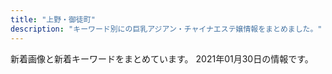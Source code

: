 ```yaml
---
title: "上野・御徒町"
description: "キーワード別にの巨乳アジアン・チャイナエステ嬢情報をまとめました。"
---
```


新着画像と新着キーワードをまとめています。
2021年01月30日の情報です。

<DmmAffiliateIns />
<KeywordTable
  shops={
    [
    {
        "name": "ZOEY \u30be\u30fc\u30a4",
        "station": "JR\u5fa1\u5f92\u753a\u99c5\u5357\u53e3",
        "keywords": {},
        "img_links": [
            "http://zoey.mssg.jp/images/home/top.jpg",
            "http://zoey.mssg.jp/images/staff_image/staf_010a.jpg",
            "http://zoey.mssg.jp/images/top/top_01.jpg",
            "http://zoey.mssg.jp/images/top/top_03.jpg",
            "http://zoey.mssg.jp/images/top/top_04.jpg",
            "http://zoey.mssg.jp/images/top/top_02.jpg",
            "http://zoey.mssg.jp/images/page_top.png",
            "http://zoey.mssg.jp/images/top/top_08.png",
            "http://zoey.mssg.jp/images/top/top_05.jpg",
            "http://zoey.mssg.jp/images/top/top_06.jpg"
        ],
        "url": "http://zoey.mssg.jp"
    },
    {
        "station": "JR\u4e0a\u91ce\u99c5\u6d45\u8349\u53e3",
        "name": "\u6975\u4e0a\u30e1\u30f3\u30ba\u30a8\u30b9\u30c6-\u96c5-",
        "keywords": {},
        "url": "http://ueno-miyabi.work/",
        "img_links": [
            "http://ueno-miyabi.work/sp/images/int2.jpg",
            "http://ueno-miyabi.work/sp/images/news.jpg",
            "http://ueno-miyabi.work/sp/images/ts.jpg",
            "http://ueno-miyabi.work/sp/images/ac1.jpg",
            "http://ueno-miyabi.work/images/newsb.png",
            "http://ueno-miyabi.work/staff/haru.jpg",
            "http://ueno-miyabi.work/images/b1.jpg",
            "http://ueno-miyabi.work/images/int2.jpg",
            "http://ueno-miyabi.work/img/yuyu1.jpg",
            "http://ueno-miyabi.work/sp/images/newsb.png",
            "http://ueno-miyabi.work/images/rec1.png",
            "http://ueno-miyabi.work/sp/images/rec2.jpg",
            "http://ueno-miyabi.work/sp/images/staff_t.jpg",
            "http://ueno-miyabi.work/sp/images/interior_t.jpg",
            "http://ueno-miyabi.work/images/sm.jpg",
            "http://ueno-miyabi.work/staff/yuyu.jpg",
            "http://ueno-miyabi.work/sp/img/nana1.jpg",
            "http://ueno-miyabi.work/sp/images/2.png",
            "http://ueno-miyabi.work/sp/img/haru1.jpg",
            "http://ueno-miyabi.work/img/haru2.jpg",
            "http://ueno-miyabi.work/img/jun2.jpg",
            "http://ueno-miyabi.work/sp/img/jun2.jpg",
            "http://ueno-miyabi.work/staff/nana.jpg",
            "http://ueno-miyabi.work/images/int1.jpg",
            "http://ueno-miyabi.work/images/3.jpg",
            "http://ueno-miyabi.work/images/rec2.jpg",
            "http://ueno-miyabi.work/sp/staff/nana.jpg",
            "http://ueno-miyabi.work/sp/staff/haru.jpg",
            "http://ueno-miyabi.work/images/head.jpg",
            "http://ueno-miyabi.work/images/tg_t.jpg",
            "http://ueno-miyabi.work/sp/menu/staff.jpg",
            "http://ueno-miyabi.work/sp/img/ai1.jpg",
            "http://ueno-miyabi.work/sp/images/5.png",
            "http://ueno-miyabi.work/images/rem.jpg",
            "http://ueno-miyabi.work/sp/images/rec1.png",
            "http://ueno-miyabi.work/sp/images/topgirl.jpg",
            "http://ueno-miyabi.work/sp/images/1.png",
            "http://ueno-miyabi.work/sp/images/sys.png",
            "http://ueno-miyabi.work/staff/jun.jpg",
            "http://ueno-miyabi.work/images/b2.jpg",
            "http://ueno-miyabi.work/images/1.jpg",
            "http://ueno-miyabi.work/sp/images/footer.jpg",
            "http://ueno-miyabi.work/img/nana1.jpg",
            "http://ueno-miyabi.work/images/concept.png",
            "http://ueno-miyabi.work/sp/img/yuyu1.jpg",
            "http://ueno-miyabi.work/images/tr.jpg",
            "http://ueno-miyabi.work/img/haru1.jpg",
            "http://ueno-miyabi.work/sp/images/4.png",
            "http://ueno-miyabi.work/images/sys.png",
            "http://ueno-miyabi.work/images/2.jpg",
            "http://ueno-miyabi.work/img/jun1.jpg",
            "http://ueno-miyabi.work/images/ta.jpg",
            "http://ueno-miyabi.work/images/interior_t.jpg",
            "http://ueno-miyabi.work/img/yuyu2.jpg",
            "http://ueno-miyabi.work/sp/staff/ai.jpg",
            "http://ueno-miyabi.work/sp/img/jun1.jpg",
            "http://ueno-miyabi.work/sp/images/3.png",
            "http://ueno-miyabi.work/images/5.jpg",
            "http://ueno-miyabi.work/sp/img/yuyu2.jpg",
            "http://ueno-miyabi.work/sp/images/tel.jpg",
            "http://ueno-miyabi.work/images/staff_t.jpg",
            "http://ueno-miyabi.work/img/ai1.jpg",
            "http://ueno-miyabi.work/sp/staff/yuyu.jpg",
            "http://ueno-miyabi.work/sp/img/haru2.jpg",
            "http://ueno-miyabi.work/staff/ai.jpg",
            "http://ueno-miyabi.work/sp/images/int1.jpg",
            "http://ueno-miyabi.work/images/4.jpg",
            "http://ueno-miyabi.work/sp/images/head.jpg",
            "http://ueno-miyabi.work/sp/images/ta.jpg",
            "http://ueno-miyabi.work/sp/staff/jun.jpg",
            "http://ueno-miyabi.work/images/news_t.jpg",
            "http://ueno-miyabi.work/sp/menu/top.jpg"
        ]
    },
    {
        "url": "http://miel.site",
        "keywords": {
            "80": 1,
            "96": 1,
            "82": 1,
            "85": 1
        },
        "img_links": [
            "http://miel.site/_src/36895485/52ab8d55af50aceb629a82f4d4e7387.jpg",
            "http://miel.site/_src/29310698/_dsf6119.jpg",
            "http://miel.site/_src/38481438/wechatimg213.jpg",
            "http://miel.site/_src/36895484/52ab8d55af50aceb629a82f4d4e7387.jpg",
            "http://miel.site/_src/29005377/smartselect_20190619-130437_wechat.jpg",
            "http://miel.site/_src/29005260/news.png",
            "http://miel.site/_src/46102608/fbe435955084a9c8c2e02b3bb62d2ef.jpg",
            "http://miel.site/_src/29005262/img20191121221515045946.png",
            "http://miel.site/_src/34912875/afb69b6314ccce2e8e5cad415547196_20191220104044273.jpg",
            "http://miel.site/_src/29005360/wechatimg47.jpg",
            "http://miel.site/_src/29005371/smartselect_20190619-130437_wechat.jpg",
            "http://miel.site/_src/29311234/_dsf6133.jpg",
            "http://miel.site/_src/29005265/mobile.png",
            "http://miel.site/_src/29310699/_dsf6130.jpg",
            "http://miel.site/_src/29005339/img20170112114741767461.png",
            "http://miel.site/_src/29312033/wechatimg44.jpg",
            "http://miel.site/_src/29005319/sign.png",
            "http://miel.site/_src/33382135/smartselect_20190619-130437_wechat.jpg",
            "http://miel.site/_src/46102614/wechatimg176_20200107153650427.jpg",
            "http://miel.site/_src/29312035/wechatimg43.jpg",
            "http://miel.site/_src/29510474/_dsf6125.jpg",
            "http://miel.site/_src/29339021/_msk7930.jpg",
            "http://miel.site/_src/29005343/_dsf6130.jpg",
            "http://miel.site/_src/46102613/e3d9317697b9310640e097934adfc99.jpg",
            "http://miel.site/_src/29311236/_dsf6136.jpg",
            "http://miel.site/_src/36873111/_igp4288.jpg",
            "http://miel.site/_src/29005361/wechatimg47.jpg",
            "http://miel.site/_src/29005337/_dsf6119.jpg",
            "http://miel.site/_src/29005342/cam2.png",
            "http://miel.site/_src/29005244/tel.png",
            "http://miel.site/_src/32851154/10.pic.jpg",
            "http://miel.site/_src/29005376/smartselect_20190619-130437_wechat.jpg",
            "http://miel.site/_src/29005247/index_09.png",
            "http://miel.site/_src/29311235/_dsf6135.jpg",
            "http://miel.site/_src/34912876/afb69b6314ccce2e8e5cad415547196_20191220104044273.jpg",
            "http://miel.site/_src/40140461/cam2.png",
            "http://miel.site/_src/29227656/_dsf6136.jpg",
            "http://miel.site/_src/29339297/img20190123185245900589.png",
            "http://miel.site/_src/29005355/wechatimg47.jpg",
            "http://miel.site/_src/29005243/tel.png",
            "http://miel.site/_src/32618650/wechatimg47.jpg",
            "http://miel.site/_src/38472503/wechatimg213.jpg",
            "http://miel.site/_src/34912881/afb69b6314ccce2e8e5cad415547196_20191220104044273.jpg",
            "http://miel.site/_src/36895479/0bb834c5e1d56a0e10627c891433859.jpg",
            "http://miel.site/_src/46102607/fbe435955084a9c8c2e02b3bb62d2ef.jpg",
            "http://miel.site/_src/38481445/wechatimg177.jpg",
            "http://miel.site/_src/36891852/0bb834c5e1d56a0e10627c891433859.jpg",
            "http://miel.site/_src/29005344/_dsf6125.jpg"
        ],
        "station": "JR\u5fa1\u5f92\u753a\u99c5\u5357\u53e3",
        "name": "\u30a8\u30f3\u30b8\u30a7\u30eb"
    },
    {
        "name": "\u5922\u306e\u8776\u3005",
        "url": "http://www.sh-riraks.xyz/",
        "img_links": [
            "http://www.sh-riraks.xyz/img/ttl_pickup.png",
            "http://www.sh-riraks.xyz/uploads/201130/1-201130133012441.jpg",
            "http://www.sh-riraks.xyz/uploads/200617/1-20061G54ZQ14.jpg",
            "http://www.sh-riraks.xyz/uploads/180521/1-1P5211649103K.jpg",
            "http://www.sh-riraks.xyz/uploads/201130/1-201130133045611.jpg",
            "http://www.sh-riraks.xyz/uploads/181001/1-1Q001142T6406.jpg",
            "http://www.sh-riraks.xyz/img/ttl_mobile.png",
            "http://www.sh-riraks.xyz/uploads/201130/1-201130132942Y6.jpg",
            "http://www.sh-riraks.xyz/uploads/201130/1-201130133215X9.jpg",
            "http://www.sh-riraks.xyz/uploads/200107/1-20010F92019226.jpg",
            "http://www.sh-riraks.xyz/uploads/201130/1-20113013311Rc.jpg",
            "http://www.sh-riraks.xyz/img/ttl_wnew.png",
            "http://www.sh-riraks.xyz/uploads/191015/1-1910151T03I48.jpg",
            "http://www.sh-riraks.xyz/uploads/190611/1-1Z611153S2561.jpg",
            "http://www.sh-riraks.xyz/uploads/201130/1-201130133029220.jpg",
            "http://www.sh-riraks.xyz/img/ttl_girls.png",
            "http://www.sh-riraks.xyz/uploads/201130/1-201130133145E0.jpg",
            "http://www.sh-riraks.xyz/uploads/201130/1-201130132956292.jpg",
            "http://www.sh-riraks.xyz/uploads/201130/1-201130133129441.jpg",
            "http://www.sh-riraks.xyz/uploads/180521/1-1P52116495SC.jpg",
            "http://www.sh-riraks.xyz/img/ttl_staff.png",
            "http://www.sh-riraks.xyz/uploads/181001/1-1Q001142IB48.jpg",
            "http://www.sh-riraks.xyz/uploads/200617/1-20061G54TIb.jpg",
            "http://www.sh-riraks.xyz/uploads/allimg/180604/1-1P60410212A02.jpg",
            "http://www.sh-riraks.xyz/uploads/200617/1-20061G54941Z9.jpg"
        ],
        "keywords": {
            "C": 17
        },
        "station": "JR\u5fa1\u5f92\u753a\u99c5\u5357\u53e3"
    },
    {
        "station": "JR\u5fa1\u5f92\u753a\u99c5\u5317\u53e3",
        "keywords": {},
        "name": "\u30de\u30ab\u30ed\u30f3",
        "img_links": [],
        "url": "http://www.macaron.esjoho.com/"
    },
    {
        "img_links": [
            "http://www.yumenokoi.masg.info/files/015.jpg",
            "http://www.yumenokoi.masg.info/files/013.jpg",
            "http://www.yumenokoi.masg.info/photo_news/upimg/709205ef454ab943d9_0.jpg",
            "http://www.yumenokoi.masg.info/images/service/s01.jpg",
            "http://www.yumenokoi.masg.info/files/011-02.jpg",
            "http://www.yumenokoi.masg.info/photo_news/upimg/709205ef454ab943d9_2.jpg",
            "http://www.yumenokoi.masg.info/files/002-02.jpg",
            "http://www.yumenokoi.masg.info/images/slider-img001.jpg",
            "http://www.yumenokoi.masg.info/images/rsubt1.png",
            "http://www.yumenokoi.masg.info/photo_news/upimg/259165f7d302e6c9a3_0.jpg",
            "http://www.yumenokoi.masg.info/images/service/s06.jpg",
            "http://www.yumenokoi.masg.info/images/rsubt3.png",
            "http://www.yumenokoi.masg.info/images/rsubt5.png",
            "http://www.yumenokoi.masg.info/files/023-02.jpg",
            "http://www.yumenokoi.masg.info/images/m1.jpg",
            "http://www.yumenokoi.masg.info/images/m6.jpg",
            "http://www.yumenokoi.masg.info/images/rsubt7.png",
            "http://www.yumenokoi.masg.info/files/021.jpg",
            "http://www.yumenokoi.masg.info/files/013-02.jpg",
            "http://www.yumenokoi.masg.info/photo_news/upimg/486615f3b4a1700342_2.jpg",
            "http://www.yumenokoi.masg.info/images/service/s04.jpg",
            "http://www.yumenokoi.masg.info/images/rsubt2.png",
            "http://www.yumenokoi.masg.info/files/015-02.jpg",
            "http://www.yumenokoi.masg.info/photo_news/upimg/259165f7d302e6c9a3_1.jpg",
            "http://www.yumenokoi.masg.info/images/slider-img002.jpg",
            "http://www.yumenokoi.masg.info/images/m4.jpg",
            "http://www.yumenokoi.masg.info/images/rsubt4.png",
            "http://www.yumenokoi.masg.info/images/rsubt6.png",
            "http://www.yumenokoi.masg.info/photo_news/upimg/438845e41003c2763e_0.jpg",
            "http://www.yumenokoi.masg.info/files/023.jpg",
            "http://www.yumenokoi.masg.info/files/018-02.jpg",
            "http://www.yumenokoi.masg.info/files/006-02.jpg",
            "http://www.yumenokoi.masg.info/images/b-tel.png",
            "http://www.yumenokoi.masg.info/files/009.jpg",
            "http://www.yumenokoi.masg.info/files/006.jpg",
            "http://www.yumenokoi.masg.info/photo_news/upimg/486615f3b4a1700342_0.jpg",
            "http://www.yumenokoi.masg.info/photo_news/upimg/388905ec6026e46bbf_2.jpg",
            "http://www.yumenokoi.masg.info/photo_news/upimg/388905ec6026e46bbf_0.jpg",
            "http://www.yumenokoi.masg.info/images/m2.jpg",
            "http://www.yumenokoi.masg.info/images/tel2.png",
            "http://www.yumenokoi.masg.info/files/017-02.jpg",
            "http://www.yumenokoi.masg.info/images/m3.jpg",
            "http://www.yumenokoi.masg.info/photo_news/upimg/497645f9666e055101_0.jpg",
            "http://www.yumenokoi.masg.info/files/011.jpg",
            "http://www.yumenokoi.masg.info/photo_news/upimg/914465f0d217194160_0.jpg",
            "http://www.yumenokoi.masg.info/photo_news/upimg/270355efab2aa31de5_0.jpg",
            "http://www.yumenokoi.masg.info/photo_news/upimg/388905ec6026e46bbf_1.jpg",
            "http://www.yumenokoi.masg.info/files/016.jpg",
            "http://www.yumenokoi.masg.info/files/016-02.jpg",
            "http://www.yumenokoi.masg.info/files/010.jpg",
            "http://www.yumenokoi.masg.info/files/002.jpg",
            "http://www.yumenokoi.masg.info/files/010-02.jpg",
            "http://www.yumenokoi.masg.info/images/b-online.png",
            "http://www.yumenokoi.masg.info/images/service/s05.jpg",
            "http://www.yumenokoi.masg.info/files/009-02.jpg",
            "http://www.yumenokoi.masg.info/files/018.jpg",
            "http://www.yumenokoi.masg.info/files/008.jpg",
            "http://www.yumenokoi.masg.info/images/service/s02.jpg",
            "http://www.yumenokoi.masg.info/images/service/s03.jpg",
            "http://www.yumenokoi.masg.info/files/008-02.jpg",
            "http://www.yumenokoi.masg.info/files/017.jpg",
            "http://www.yumenokoi.masg.info/photo_news/upimg/709205ef454ab943d9_1.jpg",
            "http://www.yumenokoi.masg.info/files/021-02.jpg"
        ],
        "station": "JR\u5fa1\u5f92\u753a\u99c5\u5317\u53e3",
        "keywords": {
            "88": 32,
            "C": 7,
            "G": 24,
            "87": 32,
            "D": 64,
            "F": 8,
            "86": 39
        },
        "name": "\u5922\u306e\u604b",
        "url": "http://www.yumenokoi.masg.info/"
    },
    {
        "img_links": [
            "http://biki-massage.work/sp/img/s6.jpg",
            "http://biki-massage.work/img/sta5.jpg",
            "http://biki-massage.work/img/st6.jpg",
            "http://biki-massage.work/sp/img/t-a.jpg",
            "http://biki-massage.work/img/sta2.jpg",
            "http://biki-massage.work/img/mo.png",
            "http://biki-massage.work/sp/img/tel.jpg",
            "http://biki-massage.work/sp/img/p3.jpg",
            "http://biki-massage.work/img/st3.jpg",
            "http://biki-massage.work/img/st2.jpg",
            "http://biki-massage.work/img/botton.jpg",
            "http://biki-massage.work/sp/img/info.jpg",
            "http://biki-massage.work/sp/img/botton.jpg",
            "http://biki-massage.work/sp/img/t-t.jpg",
            "http://biki-massage.work/img/s5.jpg",
            "http://biki-massage.work/img/st5.jpg",
            "http://biki-massage.work/img/fla2.jpg",
            "http://biki-massage.work/sp/img/p6.jpg",
            "http://biki-massage.work/img/head.jpg",
            "http://biki-massage.work/img/st4.jpg",
            "http://biki-massage.work/sp/img/s2.jpg",
            "http://biki-massage.work/sp/img/s4.jpg",
            "http://biki-massage.work/img/sta3.jpg",
            "http://biki-massage.work/img/sta1.jpg",
            "http://biki-massage.work/sp/img/pc.jpg",
            "http://biki-massage.work/sp/img/add.jpg",
            "http://biki-massage.work/sp/img/s1.jpg",
            "http://biki-massage.work/img/s1.jpg",
            "http://biki-massage.work/img/fla1.jpg",
            "http://biki-massage.work/sp/img/cam.jpg",
            "http://biki-massage.work/sp/img/s3.jpg",
            "http://biki-massage.work/sp/img/pic.jpg",
            "http://biki-massage.work/sp/img/time.jpg",
            "http://biki-massage.work/img/nos.jpg",
            "http://biki-massage.work/img/s3.jpg",
            "http://biki-massage.work/img/st1.jpg",
            "http://biki-massage.work/sp/img/t-o.jpg",
            "http://biki-massage.work/img/fla3.jpg",
            "http://biki-massage.work/img/sta4.jpg",
            "http://biki-massage.work/img/campian.jpg",
            "http://biki-massage.work/sp/img/t-r.jpg",
            "http://biki-massage.work/sp/img/t-s.jpg",
            "http://biki-massage.work/img/s2.jpg",
            "http://biki-massage.work/sp/img/s5.jpg",
            "http://biki-massage.work/sp/img/tit.jpg",
            "http://biki-massage.work/sp/img/p2.jpg",
            "http://biki-massage.work/img/sta6.jpg",
            "http://biki-massage.work/img/s4.jpg",
            "http://biki-massage.work/sp/img/sys.jpg",
            "http://biki-massage.work/img/s6.jpg"
        ],
        "url": "http://biki-massage.work/",
        "name": "\u5a9a\u59eb\uff5e\u30d3\u30ad\uff5e",
        "station": "JR\u5fa1\u5f92\u753a\u99c5\u5317\u53e3",
        "keywords": {
            "86": 7,
            "88": 2,
            "83": 1,
            "E": 1,
            "87": 2,
            "C": 16,
            "D": 3
        }
    },
    {
        "name": "\u61a9",
        "img_links": [
            "http://ikoi.ies.fun/imge/imge.jpg",
            "http://ikoi.ies.fun/photos/sites/30/2019/04/2019041003160427.jpg",
            "http://ikoi.ies.fun/imge/s_staff.jpg",
            "http://ikoi.ies.fun/photos/sites/30/2019/04/2019041003193229.jpg",
            "http://ikoi.ies.fun/photos/sites/30/2019/04/2019041003182929.jpg",
            "http://ikoi.ies.fun/photos/sites/30/2019/08/2019081201441933.jpg",
            "http://ikoi.ies.fun/photos/sites/30/2020/11/2020111202190044.jpg",
            "http://ikoi.ies.fun/photos/sites/30/2019/04/2019041003152989.jpg",
            "http://ikoi.ies.fun/imge/staff-t.png",
            "http://ikoi.ies.fun/photos/sites/30/2019/04/2019041003200578.jpg",
            "http://ikoi.ies.fun/photos/sites/30/2020/11/2020111202194447.jpg",
            "http://ikoi.ies.fun/imge/sys.jpg"
        ],
        "url": "http://ikoi.ies.fun/",
        "station": "JR\u5fa1\u5f92\u753a\u99c5\u5357\u53e3",
        "keywords": {}
    },
    {
        "name": "For You",
        "img_links": [
            "http://for-you-ueno.net/lib/img/plan-ttl.png",
            "http://for-you-ueno.net/lib/img/phone.png",
            "http://for-you-ueno.net/lib/img/cast3/img3.jpg",
            "http://for-you-ueno.net/lib/img/cast3/img2.jpg",
            "http://for-you-ueno.net/lib/img/open.png",
            "http://for-you-ueno.net/lib/img/cp-ttl.png",
            "http://for-you-ueno.net/lib/img/cp-desc1sp.png",
            "http://for-you-ueno.net/lib/img/gallery.png",
            "http://for-you-ueno.net/lib/img/cast1/img1-s.jpg",
            "http://for-you-ueno.net/lib/img/cast3/img1-s.jpg",
            "http://for-you-ueno.net/lib/img/address2.png",
            "http://for-you-ueno.net/lib/img/cast3/img1.jpg",
            "http://for-you-ueno.net/lib/img/cast1/img1.jpg",
            "http://for-you-ueno.net/lib/img/slide2-1.jpg",
            "http://for-you-ueno.net/lib/img/cast6/img2-s.jpg",
            "http://for-you-ueno.net/lib/img/aroma.png",
            "http://for-you-ueno.net/lib/img/cast6/img3.jpg",
            "http://for-you-ueno.net/lib/img/cast6/img2.jpg",
            "http://for-you-ueno.net/lib/img/cast4/img2-s.jpg",
            "http://for-you-ueno.net/lib/img/cp-desc2-1.png",
            "http://for-you-ueno.net/lib/img/cast5/img2-s.jpg",
            "http://for-you-ueno.net/lib/img/cast2/img3.jpg",
            "http://for-you-ueno.net/lib/img/slide2-4.jpg",
            "http://for-you-ueno.net/lib/img/cast4/img1-s.jpg",
            "http://for-you-ueno.net/lib/img/tel2.png",
            "http://for-you-ueno.net/lib/img/slide2-2.jpg",
            "http://for-you-ueno.net/lib/img/cast5/img1.jpg",
            "http://for-you-ueno.net/lib/img/cp-desc2-1sp.png",
            "http://for-you-ueno.net/lib/img/course.png",
            "http://for-you-ueno.net/lib/img/other.png",
            "http://for-you-ueno.net/lib/img/cp-desc1.png",
            "http://for-you-ueno.net/lib/img/cast2/img1.jpg",
            "http://for-you-ueno.net/lib/img/recommend.png",
            "http://for-you-ueno.net/lib/img/cast2/img3-s.jpg",
            "http://for-you-ueno.net/lib/img/cast5/img1-s.jpg",
            "http://for-you-ueno.net/lib/img/h1.png",
            "http://for-you-ueno.net/lib/img/cast1/img2-s.jpg",
            "http://for-you-ueno.net/lib/img/cast5/img2.jpg",
            "http://for-you-ueno.net/lib/img/plan.png",
            "http://for-you-ueno.net/lib/img/slide2-3.jpg",
            "http://for-you-ueno.net/lib/img/cast2/img2.jpg",
            "http://for-you-ueno.net/lib/img/cast1/img2.jpg",
            "http://for-you-ueno.net/lib/img/cast6/img1-s.jpg",
            "http://for-you-ueno.net/lib/img/cast2/img2-s.jpg",
            "http://for-you-ueno.net/lib/img/cast3/img3-s.jpg",
            "http://for-you-ueno.net/lib/img/cast6/img3-s.jpg",
            "http://for-you-ueno.net/lib/img/cast.png",
            "http://for-you-ueno.net/lib/img/cast3/img2-s.jpg",
            "http://for-you-ueno.net/lib/img/cast4/img1.jpg",
            "http://for-you-ueno.net/lib/img/cast6/img1.jpg",
            "http://for-you-ueno.net/lib/img/cast2/img1-s.jpg",
            "http://for-you-ueno.net/lib/img/info-ttl.png",
            "http://for-you-ueno.net/lib/img/cast5/img3-s.jpg",
            "http://for-you-ueno.net/lib/img/cast5/img3.jpg",
            "http://for-you-ueno.net/lib/img/cp-sub1.png",
            "http://for-you-ueno.net/lib/img/cp-sub2.png",
            "http://for-you-ueno.net/lib/img/cast4/img2.jpg",
            "http://for-you-ueno.net/lib/img/cast-ttl.png",
            "http://for-you-ueno.net/lib/img/course-ttl.png"
        ],
        "url": "http://for-you-ueno.net/",
        "keywords": {},
        "station": "JR\u4e0a\u91ce\u99c5\u6d45\u8349\u53e3"
    },
    {
        "url": "http://kisyou.esjp.xyz/",
        "keywords": {},
        "img_links": [
            "http://kisyou.esjp.xyz/girl/7_1.jpg",
            "http://kisyou.esjp.xyz/images/mobile_bg.png",
            "http://kisyou.esjp.xyz/girl/5.jpg",
            "http://kisyou.esjp.xyz/girl/5_1.jpg",
            "http://kisyou.esjp.xyz/images/newsbg.png",
            "http://kisyou.esjp.xyz/images/roomimg/R_4.jpg",
            "http://kisyou.esjp.xyz/images/staff_bg.png",
            "http://kisyou.esjp.xyz/images/roomimg/R_1.jpg",
            "http://kisyou.esjp.xyz/girl/3.jpg",
            "http://kisyou.esjp.xyz/girl/6.jpg",
            "http://kisyou.esjp.xyz/girl/6_1.jpg",
            "http://kisyou.esjp.xyz/images/roomimg/R_3.jpg",
            "http://kisyou.esjp.xyz/images/tel_footer.png",
            "http://kisyou.esjp.xyz/images/topbg.jpg",
            "http://kisyou.esjp.xyz/images/pickup_line.png",
            "http://kisyou.esjp.xyz/girl/4.jpg",
            "http://kisyou.esjp.xyz/girl/4_1.jpg",
            "http://kisyou.esjp.xyz/girl/3_1.jpg",
            "http://kisyou.esjp.xyz/images/roomimg/R_2.jpg",
            "http://kisyou.esjp.xyz/girl/7.jpg"
        ],
        "name": "\u5409\u7965",
        "station": "\u6d45\u8349\u99c5"
    },
    {
        "url": "http://taiwan-resort.com/",
        "station": "JR\u5fa1\u5f92\u753a\u99c5\u5357\u53e3",
        "keywords": {},
        "img_links": [
            "http://taiwan-resort.com/img/photo_01.jpg",
            "http://taiwan-resort.com/img/corona-4.jpg",
            "http://taiwan-resort.com/img/pagetop.png",
            "http://taiwan-resort.com/img/mask03.jpg",
            "http://taiwan-resort.com/img/yuki.jpg",
            "http://taiwan-resort.com/img/tel_img.png",
            "http://taiwan-resort.com/img/sara002.jpg",
            "http://taiwan-resort.com/img/mask02.jpg",
            "http://taiwan-resort.com/img/anna.png",
            "http://taiwan-resort.com/img/honoka02.jpg",
            "http://taiwan-resort.com/img/head_img.png",
            "http://taiwan-resort.com/img/mask04.jpg",
            "http://taiwan-resort.com/img/mask01.jpg",
            "http://taiwan-resort.com/img/topbg02.jpg",
            "http://taiwan-resort.com/img/corona-3.jpg",
            "http://taiwan-resort.com/img/mask05.jpg",
            "http://taiwan-resort.com/img/emi001.jpg",
            "http://taiwan-resort.com/img/reina3.jpg",
            "http://taiwan-resort.com/img/corona-5.jpg",
            "http://taiwan-resort.com/img/miki.jpg",
            "http://taiwan-resort.com/img/mami002.png",
            "http://taiwan-resort.com/img/rei.jpg",
            "http://taiwan-resort.com/img/corona-2.jpg"
        ],
        "name": "\u53f0\u6e7e\u30ea\u30be\u30fc\u30c8"
    },
    {
        "name": "Lucky \u30e9\u30c3\u30ad\u30fc",
        "keywords": {},
        "url": "http://o-lucky.work/",
        "station": "JR\u5fa1\u5f92\u753a\u99c5\u5317\u53e3",
        "img_links": [
            "http://o-lucky.work/images/sys1.jpg",
            "http://o-lucky.work/sp/img/koko1.jpg",
            "http://o-lucky.work/sp/staff/nana.jpg",
            "http://o-lucky.work/sp/images/head.jpg",
            "http://o-lucky.work/sp/images/int2.jpg",
            "http://o-lucky.work/sp/images/footer.jpg",
            "http://o-lucky.work/images/interior_t.jpg",
            "http://o-lucky.work/sp/images/newsb.jpg",
            "http://o-lucky.work/sp/images/tel.jpg",
            "http://o-lucky.work/staff/koko.jpg",
            "http://o-lucky.work/sp/staff/yuyu.jpg",
            "http://o-lucky.work/images/head.jpg",
            "http://o-lucky.work/images/sys2.jpg",
            "http://o-lucky.work/sp/img/sayaka1.jpg",
            "http://o-lucky.work/sp/images/interior_t.jpg",
            "http://o-lucky.work/images/7.jpg",
            "http://o-lucky.work/images/sm.jpg",
            "http://o-lucky.work/images/staff_t.jpg",
            "http://o-lucky.work/sp/menu/interior.jpg",
            "http://o-lucky.work/images/line.png",
            "http://o-lucky.work/sp/img/ruru1.jpg",
            "http://o-lucky.work/images/b1.jpg",
            "http://o-lucky.work/staff/kana.jpg",
            "http://o-lucky.work/sp/images/topgirl.jpg",
            "http://o-lucky.work/sp/staff/ruru.jpg",
            "http://o-lucky.work/images/5.jpg",
            "http://o-lucky.work/sp/img/nana1.jpg",
            "http://o-lucky.work/sp/images/menu/top.jpg",
            "http://o-lucky.work/sp/img/kana1.jpg",
            "http://o-lucky.work/sp/staff/sakura.jpg",
            "http://o-lucky.work/images/mobile.jpg",
            "http://o-lucky.work/images/news.jpg",
            "http://o-lucky.work/sp/images/sys3.jpg",
            "http://o-lucky.work/staff/sayaka.jpg",
            "http://o-lucky.work/sp/img/yuyu1.jpg",
            "http://o-lucky.work/sp/images/b2.jpg",
            "http://o-lucky.work/sp/staff/kana.jpg",
            "http://o-lucky.work/sp/images/sys2.jpg",
            "http://o-lucky.work/img/sakura1.jpg",
            "http://o-lucky.work/sp/img/sakura1.jpg",
            "http://o-lucky.work/sp/images/sys1.jpg",
            "http://o-lucky.work/images/1.jpg",
            "http://o-lucky.work/sp/images/top.jpg",
            "http://o-lucky.work/sp/images/pc.jpg",
            "http://o-lucky.work/staff/sakura.jpg",
            "http://o-lucky.work/images/tr.jpg",
            "http://o-lucky.work/staff/nana.jpg",
            "http://o-lucky.work/img/yuyu1.jpg",
            "http://o-lucky.work/sp/images/b1.jpg",
            "http://o-lucky.work/img/nana1.jpg",
            "http://o-lucky.work/sp/images/rec1.jpg",
            "http://o-lucky.work/images/8.jpg",
            "http://o-lucky.work/sp/images/ac1.jpg",
            "http://o-lucky.work/images/4.jpg",
            "http://o-lucky.work/images/b2.jpg",
            "http://o-lucky.work/staff/yuyu.jpg",
            "http://o-lucky.work/images/int2.jpg",
            "http://o-lucky.work/img/sayaka1.jpg",
            "http://o-lucky.work/sp/images/int3.jpg",
            "http://o-lucky.work/sp/menu/top.jpg",
            "http://o-lucky.work/sp/images/int4.jpg",
            "http://o-lucky.work/images/int1.jpg",
            "http://o-lucky.work/img/ruru1.jpg",
            "http://o-lucky.work/sp/images/staff_t.jpg",
            "http://o-lucky.work/sp/images/b3.jpg",
            "http://o-lucky.work/sp/menu/staff.jpg",
            "http://o-lucky.work/sp/staff/koko.jpg",
            "http://o-lucky.work/images/6.jpg",
            "http://o-lucky.work/sp/images/menu/staff.jpg",
            "http://o-lucky.work/images/3.jpg",
            "http://o-lucky.work/sp/staff/sayaka.jpg",
            "http://o-lucky.work/sp/images/news.jpg",
            "http://o-lucky.work/images/b3.jpg",
            "http://o-lucky.work/img/koko1.jpg",
            "http://o-lucky.work/img/kana1.jpg",
            "http://o-lucky.work/staff/ruru.jpg",
            "http://o-lucky.work/sp/images/int1.jpg"
        ]
    },
    {
        "station": "JR\u4e0a\u91ce\u99c5\u6d45\u8349\u53e3",
        "keywords": {
            "88": 1,
            "D": 4,
            "85": 1,
            "E": 6,
            "89": 1,
            "86": 2,
            "C": 2,
            "87": 1
        },
        "url": "http://www.rosa-es.info/",
        "name": "\u6708\u591c",
        "img_links": [
            "http://www.rosa-es.info/img/loader.png",
            "http://www.rosa-es.info/staff/koko.jpg",
            "http://www.rosa-es.info/staff/yumi2.jpg",
            "http://www.rosa-es.info/staff/nana1.jpg",
            "http://www.rosa-es.info/img/pic/slide_1.jpg",
            "http://www.rosa-es.info/img/pic/int3.jpg",
            "http://www.rosa-es.info/img/pic/slide_2.jpg",
            "http://www.rosa-es.info/img/pic/int4.jpg",
            "http://www.rosa-es.info/staff/koko1.jpg",
            "http://www.rosa-es.info/staff/yuki1.jpg",
            "http://www.rosa-es.info/staff/nana2.jpg",
            "http://www.rosa-es.info/staff/rara1.jpg",
            "http://www.rosa-es.info/staff/yuri2.jpg",
            "http://www.rosa-es.info/staff/yumi1.jpg",
            "http://www.rosa-es.info/staff/koko2.jpg",
            "http://www.rosa-es.info/staff/rara.jpg",
            "http://www.rosa-es.info/staff/nana.jpg",
            "http://www.rosa-es.info/staff/yuki2.jpg",
            "http://www.rosa-es.info/staff/yumi.jpg",
            "http://www.rosa-es.info/staff/rara2.jpg",
            "http://www.rosa-es.info/staff/yuri.jpg",
            "http://www.rosa-es.info/staff/yuri1.jpg",
            "http://www.rosa-es.info/img/pic/int1.jpg",
            "http://www.rosa-es.info/img/pic/int2.jpg",
            "http://www.rosa-es.info/staff/yuki.jpg"
        ]
    },
    {
        "keywords": {
            "85": 48,
            "C": 6,
            "D": 12,
            "86": 6
        },
        "img_links": [
            "http://www.sh-riraku107.xyz/uploads/190726/1-1ZH61G444a2.jpg",
            "http://www.sh-riraku107.xyz/uploads/201210/1-201210140AV35.jpg",
            "http://www.sh-riraku107.xyz/picture/head_2_4214_1545028158383139.jpg",
            "http://www.sh-riraku107.xyz/uploads/201210/1-201210140I61V.jpg",
            "http://www.sh-riraku107.xyz/picture/head_3_4214_1545028158650128.jpg",
            "http://www.sh-riraku107.xyz/uploads/190726/1-1ZH61G224459.jpg",
            "http://www.sh-riraku107.xyz/uploads/200915/1-20091515001J63.jpg",
            "http://www.sh-riraku107.xyz/uploads/201210/1-201210140639549.jpg",
            "http://www.sh-riraku107.xyz/picture/head_1_4214_1545019611484252.jpg",
            "http://www.sh-riraku107.xyz/uploads/201210/1-201210140K4F7.jpg",
            "http://www.sh-riraku107.xyz/uploads/190930/1-1Z9301H0432Z.jpg",
            "http://www.sh-riraku107.xyz/uploads/190726/1-1ZH61G3011R.jpg",
            "http://www.sh-riraku107.xyz/uploads/190726/1-1ZH61G359B9.jpg",
            "http://www.sh-riraku107.xyz/uploads/200915/1-20091515002JQ.jpg",
            "http://www.sh-riraku107.xyz/uploads/201210/1-201210140H2S5.jpg",
            "http://www.sh-riraku107.xyz/picture/link_1_4214_154523611765195.jpg",
            "http://www.sh-riraku107.xyz/uploads/191203/1-191203131R1257.jpg",
            "http://www.sh-riraku107.xyz/uploads/191028/1-19102PQ142352.jpg",
            "http://www.sh-riraku107.xyz/uploads/190811/1-1ZQ1215612530.jpg"
        ],
        "url": "http://www.sh-riraku107.xyz/",
        "name": "AOI",
        "station": "\u7530\u539f\u753a\u99c53\u756a\u51fa\u53e3"
    },
    {
        "keywords": {},
        "station": "JR\u5fa1\u5f92\u753a\u99c5\u5357\u53e3",
        "img_links": [
            "http://chloe.est-u.com/images/index_02.jpg",
            "http://chloe.est-u.com/images/a3.jpg",
            "http://chloe.est-u.com/images/a2.jpg",
            "http://chloe.est-u.com/images/2.jpg",
            "http://chloe.est-u.com/images/3.jpg",
            "http://chloe.est-u.com/images/index_07.jpg",
            "http://chloe.est-u.com/images/index_14.jpg",
            "http://chloe.est-u.com/images/index_03.jpg",
            "http://chloe.est-u.com/images/s1.jpg",
            "http://chloe.est-u.com/images/index_01.jpg",
            "http://chloe.est-u.com/images/a1.jpg",
            "http://chloe.est-u.com/images/cc.jpg"
        ],
        "url": "http://chloe.est-u.com/",
        "name": "CHLOE"
    },
    {
        "name": "\u5b89\u5fc3\u5802",
        "station": "JR\u5fa1\u5f92\u753a\u99c5\u5357\u53e3",
        "keywords": {
            "86": 2,
            "85": 1,
            "88": 2,
            "90": 1,
            "87": 1,
            "F": 1
        },
        "img_links": [
            "http://es-en.info/img/ai.jpg",
            "http://es-en.info/sp/images/head.jpg",
            "http://es-en.info/images/1.jpg",
            "http://es-en.info/images/4.jpg",
            "http://es-en.info/sp/img/ai1.jpg",
            "http://es-en.info/img/natumi1.jpg",
            "http://es-en.info/img/yuyu1.jpg",
            "http://es-en.info/sp/images/rec2.png",
            "http://es-en.info/sp/images/int1.jpg",
            "http://es-en.info/images/3.jpg",
            "http://es-en.info/img/tiaki1.jpg",
            "http://es-en.info/sp/staff/yuyu.jpg",
            "http://es-en.info/sp/images/top.jpg",
            "http://es-en.info/sp/menu/staff.jpg",
            "http://es-en.info/images/sm.jpg",
            "http://es-en.info/images/mobile.jpg",
            "http://es-en.info/img/eri1.jpg",
            "http://es-en.info/sp/images/sys4.png",
            "http://es-en.info/sp/images/sys2.jpg",
            "http://es-en.info/sp/staff/riri.jpg",
            "http://es-en.info/images/interior_t.jpg",
            "http://es-en.info/img/yuyu.jpg",
            "http://es-en.info/sp/images/int3.jpg",
            "http://es-en.info/sp/img/yuyu1.jpg",
            "http://es-en.info/img/tiaki.jpg",
            "http://es-en.info/sp/staff/yuki.jpg",
            "http://es-en.info/sp/img/eri1.jpg",
            "http://es-en.info/sp/img/riri1.jpg",
            "http://es-en.info/images/7.jpg",
            "http://es-en.info/img/yuki.jpg",
            "http://es-en.info/sp/images/time.png",
            "http://es-en.info/images/staff_t.jpg",
            "http://es-en.info/sp/images/news.jpg",
            "http://es-en.info/img/emi1.jpg",
            "http://es-en.info/sp/images/rec3.png",
            "http://es-en.info/sp/staff/emi.jpg",
            "http://es-en.info/img/eri.jpg",
            "http://es-en.info/sp/menu/interior.jpg",
            "http://es-en.info/sp/staff/ai.jpg",
            "http://es-en.info/img/ai1.jpg",
            "http://es-en.info/images/2.jpg",
            "http://es-en.info/img/riri1.jpg",
            "http://es-en.info/img/nana1.jpg",
            "http://es-en.info/images/interior.png",
            "http://es-en.info/sp/images/interior_t.png",
            "http://es-en.info/sp/images/sys1.jpg",
            "http://es-en.info/img/nana.jpg",
            "http://es-en.info/sp/staff/natumi.jpg",
            "http://es-en.info/sp/staff/eri.jpg",
            "http://es-en.info/images/sys1.png",
            "http://es-en.info/sp/images/int1.png",
            "http://es-en.info/sp/images/sisu_t.jpg",
            "http://es-en.info/sp/images/newsb.png",
            "http://es-en.info/sp/images/footer.jpg",
            "http://es-en.info/sp/images/int2.jpg",
            "http://es-en.info/sp/images/pc.jpg",
            "http://es-en.info/sp/images/rec1.png",
            "http://es-en.info/sp/img/tiaki1.jpg",
            "http://es-en.info/sp/staff/nana.jpg",
            "http://es-en.info/images/rem.jpg",
            "http://es-en.info/sp/img/yuki1.jpg",
            "http://es-en.info/sp/img/natumi1.jpg",
            "http://es-en.info/img/natumi.jpg",
            "http://es-en.info/sp/images/staff_t.png",
            "http://es-en.info/img/emi.jpg",
            "http://es-en.info/images/5.jpg",
            "http://es-en.info/img/riri.jpg",
            "http://es-en.info/images/10.jpg",
            "http://es-en.info/sp/img/nana1.jpg",
            "http://es-en.info/img/yuki1.jpg",
            "http://es-en.info/sp/images/sisu.png",
            "http://es-en.info/sp/images/tel.jpg",
            "http://es-en.info/images/head.jpg",
            "http://es-en.info/images/news.jpg",
            "http://es-en.info/sp/images/sys3.jpg",
            "http://es-en.info/sp/menu/top.jpg",
            "http://es-en.info/images/9.jpg",
            "http://es-en.info/sp/img/emi1.jpg",
            "http://es-en.info/sp/images/topgirl.jpg",
            "http://es-en.info/images/8.jpg",
            "http://es-en.info/sp/staff/tiaki.jpg",
            "http://es-en.info/images/info.png",
            "http://es-en.info/sp/images/ac1.jpg"
        ],
        "url": "http://es-en.info/"
    },
    {
        "url": "http://aroma-plumeria.work/",
        "keywords": {
            "D": 6,
            "84": 1,
            "88": 2,
            "85": 3,
            "87": 4,
            "C": 16,
            "89": 2,
            "86": 3,
            "G": 1,
            "E": 2
        },
        "name": "\u30a2\u30ed\u30de\u30d7\u30eb\u30e1\u30ea\u30a2",
        "station": "JR\u5fa1\u5f92\u753a\u99c5\u5357\u53e3",
        "img_links": [
            "http://aroma-plumeria.work/img/sta2.jpg",
            "http://aroma-plumeria.work/img/1F4AA.png",
            "http://aroma-plumeria.work/sp/img/t-o.jpg",
            "http://aroma-plumeria.work/img/sta02.jpg",
            "http://aroma-plumeria.work/sp/img/head.jpg",
            "http://aroma-plumeria.work/img/koko_468x60.png",
            "http://aroma-plumeria.work/sp/img/sta02.jpg",
            "http://aroma-plumeria.work/sp/img/footbody.jpg",
            "http://aroma-plumeria.work/img/sta04.jpg",
            "http://aroma-plumeria.work/sp/img/rc.jpg",
            "http://aroma-plumeria.work/sp/img/sys.jpg",
            "http://aroma-plumeria.work/sp/img/fla-2.jpg",
            "http://aroma-plumeria.work/sp/img/sta05.jpg",
            "http://aroma-plumeria.work/img/nos.jpg",
            "http://aroma-plumeria.work/img/bar-r.jpg",
            "http://aroma-plumeria.work/sp/img/t-r.jpg",
            "http://aroma-plumeria.work/img/bar-t.jpg",
            "http://aroma-plumeria.work/sp/img/add.jpg",
            "http://aroma-plumeria.work/img/bar-a.jpg",
            "http://aroma-plumeria.work/img/bottom.jpg",
            "http://aroma-plumeria.work/img/sta9.jpg",
            "http://aroma-plumeria.work/sp/img/sta01.jpg",
            "http://aroma-plumeria.work/img/botton.jpg",
            "http://aroma-plumeria.work/sp/img/sta9.jpg",
            "http://aroma-plumeria.work/sp/img/add2.jpg",
            "http://aroma-plumeria.work/img/head.jpg",
            "http://aroma-plumeria.work/sp/img/tel.jpg",
            "http://aroma-plumeria.work/img/sta01.jpg",
            "http://aroma-plumeria.work/img/fla.jpg",
            "http://aroma-plumeria.work/img/iphone.png",
            "http://aroma-plumeria.work/img/bar-s.jpg",
            "http://aroma-plumeria.work/img/new1.jpg",
            "http://aroma-plumeria.work/img/sta1.jpg",
            "http://aroma-plumeria.work/sp/img/sta3.jpg",
            "http://aroma-plumeria.work/sp/img/fla-1.jpg",
            "http://aroma-plumeria.work/sp/img/sta09.jpg",
            "http://aroma-plumeria.work/sp/img/sta2.jpg",
            "http://aroma-plumeria.work/img/sta3.jpg",
            "http://aroma-plumeria.work/sp/img/sta04.jpg",
            "http://aroma-plumeria.work/img/sta5.jpg",
            "http://aroma-plumeria.work/img/sta09.jpg",
            "http://aroma-plumeria.work/img/tps.jpg",
            "http://aroma-plumeria.work/sp/img/t-ac.jpg",
            "http://aroma-plumeria.work/img/botton2.jpg",
            "http://aroma-plumeria.work/sp/img/botton.jpg",
            "http://aroma-plumeria.work/img/fla3.jpg",
            "http://aroma-plumeria.work/sp/img/sta10.jpg",
            "http://aroma-plumeria.work/sp/img/news.jpg",
            "http://aroma-plumeria.work/sp/img/sta1.jpg",
            "http://aroma-plumeria.work/img/bar-rc.jpg",
            "http://aroma-plumeria.work/sp/img/koko_234x60.png",
            "http://aroma-plumeria.work/img/sta05.jpg",
            "http://aroma-plumeria.work/sp/img/sta5.jpg",
            "http://aroma-plumeria.work/sp/img/new.jpg",
            "http://aroma-plumeria.work/img/news.jpg",
            "http://aroma-plumeria.work/img/sta4.jpg",
            "http://aroma-plumeria.work/sp/img/pc.jpg",
            "http://aroma-plumeria.work/img/fla2.jpg",
            "http://aroma-plumeria.work/img/sta010.jpg",
            "http://aroma-plumeria.work/sp/img/sta010.jpg",
            "http://aroma-plumeria.work/sp/img/t-s.jpg",
            "http://aroma-plumeria.work/sp/img/new1.jpg",
            "http://aroma-plumeria.work/sp/img/1F4AA.png",
            "http://aroma-plumeria.work/sp/img/sta4.jpg",
            "http://aroma-plumeria.work/img/sta10.jpg"
        ]
    },
    {
        "keywords": {
            "85": 5,
            "\u30bb\u30af\u30b7\u30fc": 3,
            "87": 1,
            "D": 4,
            "86": 3,
            "E": 2,
            "C": 2
        },
        "url": "https://moon-rabbit.info/",
        "station": "JR\u5fa1\u5f92\u753a\u99c5\u5357\u53e3",
        "img_links": [
            "https://moon-rabbit.info/staffPhoto/s20201027003115.jpg",
            "https://moon-rabbit.info/staffPhoto/b20201027015802.jpg",
            "https://moon-rabbit.info/images/store/04.jpg",
            "https://moon-rabbit.info/staffPhoto/s20201026233224.jpg",
            "https://moon-rabbit.info/staffPhoto/s20201201162931.jpg",
            "https://moon-rabbit.info/staffPhoto/s20201026233537.jpg",
            "https://moon-rabbit.info/js/sliderLine/slide_prev.png",
            "https://moon-rabbit.info/staffPhoto/s20201027020357.jpg",
            "https://moon-rabbit.info/staffPhoto/s20201213182803.jpg",
            "https://moon-rabbit.info/staffPhoto/s20201026232438.jpg",
            "https://moon-rabbit.info/images/store/01.jpg",
            "https://moon-rabbit.info/staffPhoto/b20201027011549.jpg",
            "https://moon-rabbit.info/images/store/03.jpg",
            "https://moon-rabbit.info/images/returnBtn.png",
            "https://moon-rabbit.info/js/sliderLine/slide_next.png",
            "https://moon-rabbit.info/staffPhoto/b20201027004730.jpg",
            "https://moon-rabbit.info/images/mobile.jpg",
            "https://moon-rabbit.info/staffPhoto/s20201027011549.jpg",
            "https://moon-rabbit.info/staffPhoto/b20201201162931.jpg",
            "https://moon-rabbit.info/staffPhoto/s20201027002208.jpg",
            "https://moon-rabbit.info/staffPhoto/s20201027015914.jpg",
            "https://moon-rabbit.info/staffPhoto/s20201027011627.jpg",
            "https://moon-rabbit.info/staffPhoto/b20201027004342.jpg",
            "https://moon-rabbit.info/staffPhoto/s20201027005947.jpg",
            "https://moon-rabbit.info/staffPhoto/s20201026233328.jpg",
            "https://moon-rabbit.info/staffPhoto/b20201027002208.jpg",
            "https://moon-rabbit.info/images/store/02.jpg",
            "https://moon-rabbit.info/staffPhoto/b20201027003115.jpg",
            "https://moon-rabbit.info/staffPhoto/s20201027004342.jpg",
            "https://moon-rabbit.info/staffPhoto/s20201002155444.jpg",
            "https://moon-rabbit.info/uploadfiles/images/campaignMoonRabbitInfo.jpg",
            "https://moon-rabbit.info/staffPhoto/s20201027004730.jpg",
            "https://moon-rabbit.info/staffPhoto/b20201027020357.jpg",
            "https://moon-rabbit.info/staffPhoto/b20201027015914.jpg",
            "https://moon-rabbit.info/staffPhoto/s20201027015802.jpg",
            "https://moon-rabbit.info/staffPhoto/s20201027020436.jpg",
            "https://moon-rabbit.info/staffPhoto/b20201027020436.jpg",
            "https://moon-rabbit.info/staffPhoto/b20201213182803.jpg"
        ],
        "name": "\u6708\u514e \u30b2\u30c3\u30c8"
    },
    {
        "name": "\u30d5\u30a1\u30f3\u30bf\u30b8\u30fc",
        "keywords": {},
        "img_links": [],
        "url": "http://www.itoshii.tokyo/",
        "station": "JR\u5fa1\u5f92\u753a\u99c5\u5317\u53e3"
    },
    {
        "station": "JR\u5fa1\u5f92\u753a\u99c5\u5357\u53e3",
        "name": "\u559c\u624b-\u304d\u3057\u3085-",
        "img_links": [
            "http://okachi-mg.com/images/index_03.png",
            "http://www.okachi-mg.com/images/a0.jpg",
            "http://okachi-mg.com/images/ks20-12.jpg",
            "http://www.okachi-mg.com/images/index_06.png",
            "http://okachi-mg.com/images/index_18.jpg",
            "http://okachi-mg.com/images/index_20.jpg",
            "http://okachi-mg.com/images/ks35.jpg",
            "http://www.okachi-mg.com/images/ks20-18.jpg",
            "http://okachi-mg.com/images/index_02.png",
            "http://www.okachi-mg.com/images/1.jpg",
            "http://okachi-mg.com/images/1.jpg",
            "http://okachi-mg.com/images/ks20-9t.jpg",
            "http://www.okachi-mg.com/images/index_18.jpg",
            "http://okachi-mg.com/images/index_06.png",
            "http://www.okachi-mg.com/images/ks20-9t.jpg",
            "http://www.okachi-mg.com/images/index_09.png",
            "http://www.okachi-mg.com/images/index_03.png",
            "http://www.okachi-mg.com/images/esks20-4.jpg",
            "http://okachi-mg.com/images/ks20-5.jpg",
            "http://okachi-mg.com/images/index_09.png",
            "http://www.okachi-mg.com/images/index_07.png",
            "http://www.okachi-mg.com/images/ks20-12.jpg",
            "http://okachi-mg.com/images/ks20-9.jpg",
            "http://www.okachi-mg.com/images/ks35.jpg",
            "http://okachi-mg.com/images/a0.jpg",
            "http://www.okachi-mg.com/images/index_08.png",
            "http://okachi-mg.com/images/ks20-18.jpg",
            "http://okachi-mg.com/images/index_19.jpg",
            "http://okachi-mg.com/images/index_07.png",
            "http://www.okachi-mg.com/images/index_20.jpg",
            "http://okachi-mg.com/images/esks20-4.jpg",
            "http://okachi-mg.com/images/index_08.png",
            "http://okachi-mg.com/images/ks20-15.jpg",
            "http://www.okachi-mg.com/images/ks20-17.jpg",
            "http://www.okachi-mg.com/images/index_19.jpg",
            "http://okachi-mg.com/images/ks20-17.jpg",
            "http://www.okachi-mg.com/images/index_02.png",
            "http://www.okachi-mg.com/images/ks20-5.jpg",
            "http://www.okachi-mg.com/images/ks20-15.jpg",
            "http://www.okachi-mg.com/images/index_05.png",
            "http://okachi-mg.com/images/index_05.png",
            "http://www.okachi-mg.com/images/4.jpg",
            "http://okachi-mg.com/images/4.jpg",
            "http://www.okachi-mg.com/images/ks20-9.jpg"
        ],
        "keywords": {
            "90": 6,
            "85": 6,
            "86": 2
        },
        "url": "http://okachi-mg.com/"
    },
    {
        "station": "JR\u5fa1\u5f92\u753a\u99c5\u5317\u53e3",
        "url": "http://estelaspa.com/",
        "name": "Estela SPA\uff5e\u30a8\u30b9\u30c6\u30e9\u30b9\u30d1",
        "img_links": [
            "http://estelaspa.com/img/rmenu/call_off.png",
            "http://estelaspa.com/uploaded/girlinfo/16/G2_16_3.jpg",
            "http://estelaspa.com/img/room/1.png",
            "http://estelaspa.com/uploaded/girlinfo/23/G1_23_2.jpg",
            "http://estelaspa.com/img/photo_button.png",
            "http://estelaspa.com/img/google_button.png",
            "http://estelaspa.com/uploaded/girlinfo/22/G1_22_2.jpg",
            "http://estelaspa.com/img/rmenu/staff_off.png",
            "http://estelaspa.com/img/system/etc.jpg",
            "http://estelaspa.com/uploaded/girlinfo/9/G2_9_3.jpg",
            "http://estelaspa.com/img/access/key.jpg",
            "http://estelaspa.com/img/corona.png",
            "http://estelaspa.com/img/system/card.jpg",
            "http://estelaspa.com/uploaded/girlinfo/14/G1_14_2.jpg",
            "http://estelaspa.com/uploaded/news/201201035405.jpg",
            "http://estelaspa.com/img/system/2.jpg",
            "http://estelaspa.com/img/system/4.jpg",
            "http://estelaspa.com/img/rmenu/top_off.png",
            "http://estelaspa.com/uploaded/girlinfo/12/G1_12_2.jpg",
            "http://estelaspa.com/uploaded/girlinfo/13/G1_13_2.jpg",
            "http://img.es-navi.com/img/link/banners/s/000002.png",
            "http://estelaspa.com/img/fmenu/call_off.png",
            "http://estelaspa.com/img/system/3.jpg"
        ],
        "keywords": {
            "C": 7
        }
    },
    {
        "keywords": {
            "85": 1,
            "84": 1,
            "C": 1,
            "82": 1,
            "D": 4,
            "88": 1,
            "87": 1
        },
        "station": "JR\u5fa1\u5f92\u753a\u99c5\u5357\u53e3",
        "url": "http://smile.ests.jp/",
        "img_links": [
            "http://smile.ests.jp/photos/sites/73/2019/06/2019061509402348.jpg",
            "http://smile.ests.jp/photos/sites/73/2019/06/2019061509402357.jpg",
            "http://smile.ests.jp/images/s1.jpg",
            "http://smile.ests.jp/images/s3.jpg",
            "http://smile.ests.jp/images/info.jpg",
            "http://smile.ests.jp/photos/sites/73/2019/06/2019061509402378.jpg",
            "http://smile.ests.jp/photos/sites/73/2020/11/2020110814162332.jpg",
            "http://smile.ests.jp/images/end.png",
            "http://smile.ests.jp/photos/sites/73/2019/06/2019060610061095.jpg",
            "http://smile.ests.jp/images/s_news1.jpg",
            "http://smile.ests.jp/images/mobile.jpg",
            "http://smile.ests.jp/images/s_staff.png",
            "http://smile.ests.jp/images/s_link.png",
            "http://smile.ests.jp/images/s_news.jpg",
            "http://smile.ests.jp/images/top.png"
        ],
        "name": "\u30b9\u30de\u30a4\u30eb"
    },
    {
        "station": "JR\u5fa1\u5f92\u753a\u99c5\u5317\u53e3",
        "name": "COCO-GARDEN",
        "url": "http://www.cocogarden.link/",
        "img_links": [
            "http://www.cocogarden.link/files/080-02.jpg",
            "http://www.cocogarden.link/images/1.jpg",
            "http://www.cocogarden.link/files/069-02.jpg",
            "http://www.cocogarden.link/files/059-03.jpg",
            "http://www.cocogarden.link/files/058-03.jpg",
            "http://www.cocogarden.link/files/072.jpg",
            "http://www.cocogarden.link/files/037-03.jpg",
            "http://www.cocogarden.link/files/080.jpg",
            "http://www.cocogarden.link/images/top1.jpg",
            "http://www.cocogarden.link/files/076.jpg",
            "http://www.cocogarden.link/files/086-03.jpg",
            "http://www.cocogarden.link/files/080-03.jpg",
            "http://www.cocogarden.link/files/069-03.jpg",
            "http://www.cocogarden.link/files/059.jpg",
            "http://www.cocogarden.link/files/075.jpg",
            "http://www.cocogarden.link/images/s_info.jpg",
            "http://www.cocogarden.link/files/058-02.jpg",
            "http://www.cocogarden.link/files/075-02.jpg",
            "http://www.cocogarden.link/files/069.jpg",
            "http://www.cocogarden.link/images/mobile.jpg",
            "http://www.cocogarden.link/files/072-03.jpg",
            "http://www.cocogarden.link/files/076-03.jpg",
            "http://www.cocogarden.link/images/koko_200x40.png",
            "http://www.cocogarden.link/files/086.jpg",
            "http://www.cocogarden.link/images/s_staff.jpg",
            "http://www.cocogarden.link/files/037-02.jpg",
            "http://www.cocogarden.link/files/075-03.jpg",
            "http://www.cocogarden.link/files/037.jpg",
            "http://www.cocogarden.link/files/086-02.jpg",
            "http://www.cocogarden.link/files/059-02.jpg",
            "http://www.cocogarden.link/images/end1.png",
            "http://www.cocogarden.link/files/072-02.jpg",
            "http://www.cocogarden.link/images/s_pick.jpg",
            "http://www.cocogarden.link/files/058.jpg",
            "http://www.cocogarden.link/images/s_news.jpg",
            "http://www.cocogarden.link/images/top.jpg",
            "http://www.cocogarden.link/images/nbj3.jpg",
            "http://www.cocogarden.link/files/076-02.jpg"
        ],
        "keywords": {
            "G": 4,
            "F": 2,
            "E": 2,
            "86": 2,
            "87": 8,
            "88": 8,
            "D": 10
        }
    },
    {
        "name": "\u9db4",
        "url": "http://th20.com/turu/",
        "img_links": [
            "http://th20.com/turu/images/mobile.jpg"
        ],
        "station": "\u6d45\u8349\u99c52\u756a\u51fa\u53e3",
        "keywords": {
            "C": 7
        }
    },
    {
        "station": "JR\u5fa1\u5f92\u753a\u99c5\u5317\u53e3",
        "name": "\u30b9\u30d1 \u30a2\u30e2\u30fc\u30ec",
        "url": "http://spa-amore.info/",
        "img_links": [
            "http://spa-amore.info/uploads/rubyes/2017/02/btn_top_03.png",
            "http://spa-amore.info/uploads/rubyes/2018/06/img_6517de79a84e589afe69cac1.jpg",
            "http://spa-amore.info/uploads/rubyes/2020/01/img_5610-1919x2560.jpg",
            "http://spa-amore.info/uploads/rubyes/2017/02/subvisual_qa.png",
            "http://spa-amore.info/uploads/rubyes/2017/02/bnr_side_credit.png",
            "http://spa-amore.info/uploads/rubyes/2020/03/lili.jpeg",
            "http://spa-amore.info/uploads/rubyes/2019/10/img_4997.jpg",
            "http://spa-amore.info/uploads/rubyes/2019/12/img_3765.jpg",
            "http://spa-amore.info/uploads/rubyes/2017/02/bnr_side_01.png",
            "http://spa-amore.info/uploads/rubyes/2017/02/btn_top_02.png",
            "http://spa-amore.info/uploads/rubyes/2019/04/img_3767.jpg",
            "http://spa-amore.info/uploads/rubyes/2017/02/bnr_side_05.png",
            "http://spa-amore.info/uploads/rubyes/2017/02/bnr_side_03.png",
            "http://spa-amore.info/uploads/rubyes/images/subvisual_staff.png",
            "http://spa-amore.info/uploads/rubyes/2017/02/subvisual_link.png",
            "http://spa-amore.info/uploads/rubyes/2018/06/tel.jpg",
            "http://spa-amore.info/uploads/rubyes/2017/02/subvisual_enquete.png",
            "http://spa-amore.info/uploads/rubyes/2019/03/img_35012.jpg",
            "http://spa-amore.info/uploads/rubyes/2020/10/img_6514.jpg",
            "http://spa-amore.info/uploads/rubyes/2017/02/subvisual_magazine.png",
            "http://spa-amore.info/uploads/rubyes/2019/12/img_3761.jpg",
            "http://spa-amore.info/uploads/rubyes/2017/02/img_info_04.png",
            "http://spa-amore.info/uploads/rubyes/2017/02/icon_flower.png",
            "http://spa-amore.info/uploads/rubyes/images/p01.png",
            "http://spa-amore.info/uploads/rubyes/2017/02/subvisual_contact.png",
            "http://spa-amore.info/uploads/rubyes/2018/11/img_2998.png",
            "http://spa-amore.info/uploads/rubyes/2020/05/img_4838.jpg",
            "http://spa-amore.info/uploads/rubyes/2018/06/wechatimg111.jpeg",
            "http://spa-amore.info/uploads/rubyes/2017/02/subvisual_info.png",
            "http://spa-amore.info/uploads/rubyes/2019/03/img_35011.jpg",
            "http://spa-amore.info/uploads/rubyes/2017/02/subvisual_reserve.png",
            "http://spa-amore.info/uploads/rubyes/2018/06/img_6509de79a84e589afe69cac1.jpg",
            "http://spa-amore.info/uploads/rubyes/2019/04/img_3768.jpg",
            "http://spa-amore.info/uploads/rubyes/2017/02/img_info_06.png",
            "http://spa-amore.info/uploads/rubyes/2017/02/btn_top_01.png",
            "http://spa-amore.info/uploads/rubyes/2018/06/bnr_side_041.png",
            "http://spa-amore.info/uploads/rubyes/2020/11/img_6654.jpg",
            "http://spa-amore.info/uploads/rubyes/2019/10/img_5017.jpg",
            "http://spa-amore.info/uploads/rubyes/2017/02/img_info_02.png",
            "http://spa-amore.info/uploads/rubyes/2017/02/bnr_side_02.png",
            "http://spa-amore.info/uploads/rubyes/2018/06/img_6484de79a84e589afe69cac1.jpg",
            "http://spa-amore.info/uploads/rubyes/2017/02/img_info_03.png",
            "http://spa-amore.info/\thttp:/spa-amore.info/uploads/rubyes/2019/03/ivent2.jpeg",
            "http://spa-amore.info/uploads/rubyes/2017/03/img_bnr_concept.png",
            "http://spa-amore.info/uploads/rubyes/2017/02/wifi.jpg",
            "http://spa-amore.info/uploads/rubyes/2019/12/img_3763.jpg",
            "http://spa-amore.info/uploads/rubyes/2019/12/img_3766.jpg",
            "http://spa-amore.info/uploads/rubyes/2020/10/img_6515.jpg",
            "http://spa-amore.info/uploads/rubyes/2020/10/img_6511.jpg",
            "http://spa-amore.info/uploads/rubyes/2017/02/img_info_01.png",
            "http://spa-amore.info/uploads/rubyes/images/no-photo.jpg",
            "http://spa-amore.info/uploads/rubyes/images/icon_flower.png",
            "http://spa-amore.info/uploads/rubyes/2018/12/ad_7z8_720.png",
            "http://spa-amore.info/uploads/rubyes/2018/06/img_6526de79a84e589afe69cac1.jpg",
            "http://spa-amore.info/uploads/rubyes/2019/10/img_4995.jpg",
            "http://spa-amore.info/uploads/rubyes/2017/02/subvisual_link-1000x144.png",
            "http://spa-amore.info/uploads/rubyes/2018/12/ad-7z8-s.png",
            "http://spa-amore.info/uploads/rubyes/2020/12/img_6829.jpg",
            "http://spa-amore.info/uploads/rubyes/2020/11/img_6655.jpg",
            "http://spa-amore.info/uploads/rubyes/2017/02/img_info_05.png",
            "http://spa-amore.info/uploads/rubyes/2019/07/img_4390.jpg",
            "http://spa-amore.info/uploads/rubyes/2017/02/treatment.png"
        ],
        "keywords": {
            "C": 1
        }
    },
    {
        "station": "JR\u4e0a\u91ce\u99c5\u5165\u8c37\u53e3",
        "name": "\u697d\u5712",
        "keywords": {
            "86": 4,
            "85": 1,
            "F": 2,
            "87": 1,
            "D": 4
        },
        "img_links": [
            "http://aroma-esthe.in.net/images/cg01.jpg",
            "http://aroma-esthe.in.net/images/cg023.jpg",
            "http://aroma-esthe.in.net/images/cg021.jpg",
            "http://aroma-esthe.in.net/images/cg06.jpg",
            "http://aroma-esthe.in.net/images/tit1.jpg",
            "http://aroma-esthe.in.net/images/sys.jpg",
            "http://aroma-esthe.in.net/images/kan.jpg",
            "http://aroma-esthe.in.net/images/r4.jpg",
            "http://aroma-esthe.in.net/images/cg024.jpg",
            "http://aroma-esthe.in.net/images/cg04.jpg",
            "http://aroma-esthe.in.net/images/tit5.jpg",
            "http://aroma-esthe.in.net/images/cg05.jpg",
            "http://aroma-esthe.in.net/images/r1.jpg",
            "http://aroma-esthe.in.net/images/top.jpg",
            "http://aroma-esthe.in.net/images/tit4.jpg",
            "http://aroma-esthe.in.net/images/fla.jpg",
            "http://aroma-esthe.in.net/images/cg03.jpg",
            "http://aroma-esthe.in.net/images/no.png",
            "http://aroma-esthe.in.net/images/tit2.jpg",
            "http://aroma-esthe.in.net/images/tit3.jpg",
            "http://aroma-esthe.in.net/images/cg051.jpg",
            "http://aroma-esthe.in.net/images/pay.jpg",
            "http://aroma-esthe.in.net/images/fbt.jpg",
            "http://aroma-esthe.in.net/images/cg02.jpg",
            "http://aroma-esthe.in.net/images/cg031.jpg",
            "http://aroma-esthe.in.net/images/sys1.jpg",
            "http://aroma-esthe.in.net/images/r2.jpg",
            "http://aroma-esthe.in.net/images/r3.jpg",
            "http://aroma-esthe.in.net/images/cg022.jpg",
            "http://aroma-esthe.in.net/images/fbf.jpg",
            "http://aroma-esthe.in.net/images/cg011.jpg",
            "http://aroma-esthe.in.net/images/cg041.jpg"
        ],
        "url": "http://aroma-esthe.in.net/"
    },
    {
        "url": "http://foryou-es.info/",
        "station": "JR\u5fa1\u5f92\u753a\u99c5\u5357\u53e3",
        "keywords": {
            "90": 5,
            "88": 15,
            "E": 1,
            "C": 31,
            "89": 33,
            "D": 16
        },
        "name": "\u30de\u30fc\u30ad\u30e5\u30ea\u30fcMERCURY",
        "img_links": [
            "http://foryou-es.info/images/mobile.jpg",
            "http://www.foryou-es.info/images/2021.jpg",
            "http://foryou-es.info/img/rora2.jpg",
            "http://www.foryou-es.info/sp/img/miki2.jpg",
            "http://www.foryou-es.info/i/img/sia.jpg",
            "http://www.foryou-es.info/sp/img/sia4.jpg",
            "http://www.foryou-es.info/img/sia1.jpg",
            "http://foryou-es.info/img/rora1.jpg",
            "http://www.foryou-es.info/images/tt.png",
            "http://www.foryou-es.info/i/img/yui.jpg",
            "http://foryou-es.info/img/yui.png",
            "http://foryou-es.info/img/miki.png",
            "http://foryou-es.info/images/rem.jpg",
            "http://www.foryou-es.info/img/sara.png",
            "http://www.foryou-es.info/images/si.png",
            "http://www.foryou-es.info/i/img/miki.jpg",
            "http://www.foryou-es.info/sp/img/honey.png",
            "http://www.foryou-es.info/sp/staff/yui.png",
            "http://www.foryou-es.info/sp/img/saki2.jpg",
            "http://foryou-es.info/img/riko1.jpg",
            "http://www.foryou-es.info/img/hina4.jpg",
            "http://www.foryou-es.info/images/newface.jpg",
            "http://foryou-es.info/img/rora4.jpg",
            "http://foryou-es.info/img/saki2.jpg",
            "http://www.foryou-es.info/sp/img/sara.png",
            "http://www.foryou-es.info/sp/img/sia.png",
            "http://www.foryou-es.info/img/riko2.jpg",
            "http://www.foryou-es.info/sp/images/staff_t.jpg",
            "http://www.foryou-es.info/images/info.jpg",
            "http://foryou-es.info/img/riko4.jpg",
            "http://www.foryou-es.info/images/tel.png",
            "http://www.foryou-es.info/img/yui.png",
            "http://www.foryou-es.info/images/staff_t.jpg",
            "http://www.foryou-es.info/img/hina2.jpg",
            "http://www.foryou-es.info/img/saki.png",
            "http://www.foryou-es.info/img/rora.png",
            "http://www.foryou-es.info/sp/img/hina4.jpg",
            "http://www.foryou-es.info/img/rora4.jpg",
            "http://foryou-es.info/images/2021.jpg",
            "http://www.foryou-es.info/sp/img/saki3.jpg",
            "http://foryou-es.info/img/yui1.jpg",
            "http://www.foryou-es.info/sp/images/time.jpg",
            "http://www.foryou-es.info/sp/img/sia1.jpg",
            "http://foryou-es.info/img/saki3.jpg",
            "http://www.foryou-es.info/sp/img/miki3.jpg",
            "http://www.foryou-es.info/sp/img/honey3.jpg",
            "http://www.foryou-es.info/i/img/kaori.jpg",
            "http://foryou-es.info/img/hina2.jpg",
            "http://www.foryou-es.info/img/rora3.jpg",
            "http://www.foryou-es.info/img/sara3.jpg",
            "http://www.foryou-es.info/images/koko_200x40.png",
            "http://www.foryou-es.info/i/img/saki.jpg",
            "http://foryou-es.info/images/ac.jpg",
            "http://www.foryou-es.info/sp/img/sia2.jpg",
            "http://foryou-es.info/img/hina.png",
            "http://foryou-es.info/img/sia.png",
            "http://foryou-es.info/images/interior1.png",
            "http://www.foryou-es.info/sp/img/sara1.jpg",
            "http://foryou-es.info/img/hina1.jpg",
            "http://foryou-es.info/img/hina3.jpg",
            "http://foryou-es.info/images/interior.jpg",
            "http://www.foryou-es.info/i/img/riko.jpg",
            "http://foryou-es.info/images/zy.png",
            "http://www.foryou-es.info/img/honey3.jpg",
            "http://foryou-es.info/img/sara2.jpg",
            "http://www.foryou-es.info/sp/images/newsb.jpg",
            "http://www.foryou-es.info/img/hina1.jpg",
            "http://foryou-es.info/images/si.png",
            "http://www.foryou-es.info/sp/img/seiko3.jpg",
            "http://foryou-es.info/img/honey1.jpg",
            "http://foryou-es.info/img/sara.png",
            "http://foryou-es.info/img/sara1.jpg",
            "http://www.foryou-es.info/sp/images/tel.jpg",
            "http://www.foryou-es.info/images/sa.jpg",
            "http://www.foryou-es.info/img/sara2.jpg",
            "http://www.foryou-es.info/sp/img/riko1.jpg",
            "http://www.foryou-es.info/img/rora2.jpg",
            "http://www.foryou-es.info/sp/images/2021.jpg",
            "http://www.foryou-es.info/img/miki2.jpg",
            "http://www.foryou-es.info/images/news.jpg",
            "http://www.foryou-es.info/img/riko3.jpg",
            "http://foryou-es.info/img/honey3.jpg",
            "http://www.foryou-es.info/img/sia4.jpg",
            "http://foryou-es.info/img/miki3.jpg",
            "http://www.foryou-es.info/i/img/seiko.jpg",
            "http://www.foryou-es.info/i/img/sara.jpg",
            "http://foryou-es.info/img/sia3.jpg",
            "http://foryou-es.info/img/yui3.jpg",
            "http://www.foryou-es.info/sp/menu/staff.jpg",
            "http://www.foryou-es.info/sp/img/hina2.jpg",
            "http://www.foryou-es.info/images/interior.jpg",
            "http://www.foryou-es.info/img/miki.png",
            "http://www.foryou-es.info/sp/images/sm.jpg",
            "http://www.foryou-es.info/sp/img/sia3.jpg",
            "http://www.foryou-es.info/img/sara1.jpg",
            "http://foryou-es.info/img/riko.png",
            "http://foryou-es.info/images/info.jpg",
            "http://www.foryou-es.info/img/sia2.jpg",
            "http://www.foryou-es.info/img/honey1.jpg",
            "http://foryou-es.info/img/saki1.jpg",
            "http://foryou-es.info/img/sia1.jpg",
            "http://www.foryou-es.info/img/saki2.jpg",
            "http://www.foryou-es.info/sp/img/riko4.jpg",
            "http://www.foryou-es.info/sp/images/newface.png",
            "http://www.foryou-es.info/sp/img/hina3.jpg",
            "http://www.foryou-es.info/sp/img/miki.png",
            "http://foryou-es.info/images/news.jpg",
            "http://www.foryou-es.info/img/miki3.jpg",
            "http://foryou-es.info/img/rora3.jpg",
            "http://foryou-es.info/img/rora.png",
            "http://www.foryou-es.info/img/riko1.jpg",
            "http://foryou-es.info/img/miki1.jpg",
            "http://foryou-es.info/img/seiko.png",
            "http://www.foryou-es.info/img/yui1.jpg",
            "http://www.foryou-es.info/i/img/risa.jpg",
            "http://www.foryou-es.info/sp/img/riko3.jpg",
            "http://www.foryou-es.info/sp/img/seiko4.jpg",
            "http://foryou-es.info/images/newface.jpg",
            "http://foryou-es.info/images/koko_200x40.png",
            "http://www.foryou-es.info/img/saki1.jpg",
            "http://www.foryou-es.info/sp/img/honey1.jpg",
            "http://www.foryou-es.info/sp/img/seiko2.jpg",
            "http://www.foryou-es.info/sp/menu/top.jpg",
            "http://www.foryou-es.info/img/miki1.jpg",
            "http://foryou-es.info/images/tel.png",
            "http://foryou-es.info/images/sa.jpg",
            "http://www.foryou-es.info/sp/img/rora.png",
            "http://foryou-es.info/img/hina4.jpg",
            "http://foryou-es.info/img/honey.png",
            "http://www.foryou-es.info/img/honey.png",
            "http://www.foryou-es.info/images/ac.jpg",
            "http://www.foryou-es.info/img/riko4.jpg",
            "http://foryou-es.info/images/staff_t.jpg",
            "http://www.foryou-es.info/images/interior_t.jpg",
            "http://www.foryou-es.info/img/seiko.png",
            "http://foryou-es.info/images/blog.jpg",
            "http://www.foryou-es.info/images/tp.png",
            "http://www.foryou-es.info/images/blog.jpg",
            "http://www.foryou-es.info/i/img/rora.jpg",
            "http://www.foryou-es.info/img/yui2.jpg",
            "http://www.foryou-es.info/sp/img/riko2.jpg",
            "http://www.foryou-es.info/sp/img/riko.png",
            "http://foryou-es.info/images/sirase.jpg",
            "http://www.foryou-es.info/images/zy.png",
            "http://www.foryou-es.info/i/img/hina.jpg",
            "http://www.foryou-es.info/images/so.jpg",
            "http://www.foryou-es.info/img/hina3.jpg",
            "http://www.foryou-es.info/sp/img/yui.png",
            "http://www.foryou-es.info/sp/img/hina.png",
            "http://www.foryou-es.info/sp/img/hina1.jpg",
            "http://www.foryou-es.info/sp/images/head.jpg",
            "http://foryou-es.info/img/sia4.jpg",
            "http://www.foryou-es.info/sp/img/seiko1.jpg",
            "http://www.foryou-es.info/sp/img/sara2.jpg",
            "http://www.foryou-es.info/img/riko.png",
            "http://www.foryou-es.info/sp/img/saki1.jpg",
            "http://www.foryou-es.info/sp/images/pc.jpg",
            "http://foryou-es.info/img/saki.png",
            "http://www.foryou-es.info/img/sia3.jpg",
            "http://www.foryou-es.info/sp/images/top.jpg",
            "http://foryou-es.info/img/yui2.jpg",
            "http://www.foryou-es.info/sp/img/seiko.png",
            "http://www.foryou-es.info/img/honey2.jpg",
            "http://foryou-es.info/images/tp.png",
            "http://www.foryou-es.info/sp/img/honey2.jpg",
            "http://foryou-es.info/img/sia2.jpg",
            "http://www.foryou-es.info/sp/img/saki.png",
            "http://www.foryou-es.info/images/interior1.png",
            "http://foryou-es.info/img/riko3.jpg",
            "http://foryou-es.info/images/so.jpg",
            "http://www.foryou-es.info/sp/images/news.png",
            "http://www.foryou-es.info/sp/img/sara3.jpg",
            "http://www.foryou-es.info/img/yui3.jpg",
            "http://foryou-es.info/images/sm.jpg",
            "http://foryou-es.info/images/tt.png",
            "http://www.foryou-es.info/sp/img/miki1.jpg",
            "http://foryou-es.info/img/sara3.jpg",
            "http://www.foryou-es.info/sp/staff/saki.png",
            "http://foryou-es.info/images/interior_t.jpg",
            "http://www.foryou-es.info/i/img/honey.jpg",
            "http://www.foryou-es.info/img/sia.png",
            "http://www.foryou-es.info/images/sm.jpg",
            "http://www.foryou-es.info/images/mobile.jpg",
            "http://www.foryou-es.info/img/hina.png",
            "http://www.foryou-es.info/images/sirase.jpg",
            "http://foryou-es.info/img/miki2.jpg",
            "http://foryou-es.info/img/honey2.jpg",
            "http://www.foryou-es.info/images/rem.jpg",
            "http://www.foryou-es.info/img/saki3.jpg",
            "http://www.foryou-es.info/sp/menu/interior.jpg",
            "http://foryou-es.info/img/riko2.jpg",
            "http://www.foryou-es.info/img/rora1.jpg"
        ]
    },
    {
        "keywords": {
            "87": 6,
            "86": 13,
            "83": 3,
            "85": 23,
            "84": 3
        },
        "url": "https://cc-tokyo.xyz/",
        "name": "CoCo-Arashi",
        "station": "\u4e0a\u91ce\u99c5\u5e83\u5c0f\u8def\u53e3",
        "img_links": [
            "https://cc-tokyo.xyz/therapist/yui1.jpg",
            "https://cc-tokyo.xyz/images/coverGirlText.png",
            "https://cc-tokyo.xyz/therapist/comingSoon.jpg",
            "https://cc-tokyo.xyz/images/movie.jpg",
            "https://cc-tokyo.xyz/images/magazine.jpg",
            "https://cc-tokyo.xyz/therapist/emi1.jpg",
            "https://cc-tokyo.xyz/therapist/yuri1.jpg",
            "https://cc-tokyo.xyz/images/barInfo.jpg",
            "https://cc-tokyo.xyz/room/1.jpg",
            "http://www.a-side.com/ad/koko/include/banner/koko_200x40.png",
            "https://cc-tokyo.xyz/images/mobile.jpg",
            "https://cc-tokyo.xyz/images/indexMap.jpg",
            "https://cc-tokyo.xyz/images/barSystem.jpg",
            "https://cc-tokyo.xyz/images/barLink.jpg",
            "https://cc-tokyo.xyz/therapist/moe1.jpg",
            "https://cc-tokyo.xyz/therapist/mai1.jpg",
            "https://cc-tokyo.xyz/therapist/hinako1.jpg",
            "https://cc-tokyo.xyz/banner/88x31.jpg",
            "https://cc-tokyo.xyz/banner/468x60.jpg",
            "https://cc-tokyo.xyz/therapist/mari1.jpg",
            "https://cc-tokyo.xyz/images/concept.jpg",
            "https://cc-tokyo.xyz/therapist/minami1.jpg",
            "https://cc-tokyo.xyz/therapist/yanyan1.jpg",
            "https://cc-tokyo.xyz/images/barAccess.jpg",
            "https://cc-tokyo.xyz/images/barTherapist.jpg",
            "https://cc-tokyo.xyz/therapist/momoka1.jpg",
            "https://cc-tokyo.xyz/therapist/yuyu1.jpg",
            "https://cc-tokyo.xyz/images/barProfile.jpg",
            "https://cc-tokyo.xyz/therapist/saya1.jpg"
        ]
    },
    {
        "keywords": {
            "\u4e73": 1,
            "C": 1,
            "\u5de8\u4e73": 1
        },
        "url": "http://www.a-side.com/o-ai/",
        "station": "JR\u5fa1\u5f92\u753a\u99c5\u5357\u53e3",
        "img_links": [
            "https://static.a-side.com/photo/shop/33321/list.jpg",
            "https://static.a-side.com/photo/shop/35215/list.jpg",
            "https://img.a-side.com/photo/weekly/20210129/top.jpg",
            "http://www.a-side.com/o-ai/images/info/photo07.jpg",
            "https://static.a-side.com/photo/shop/24050/list.jpg",
            "http://www.a-side.com/o-ai/staff/ai/index.jpg",
            "https://img.a-side.com/photo/digicame/20210122/29625_04.jpg",
            "https://static.a-side.com/photo/shop/16032/list.jpg",
            "https://static.a-side.com/photo/shop/34669/list.jpg",
            "http://www.a-side.com/o-ai/images/coupon/stamp.jpg",
            "https://static.a-side.com/photo/shop/35149/list.jpg",
            "https://img.a-side.com/photo/premium/20210128/33649_01_top2.jpg",
            "https://img.a-side.com/photo/digicame/20210118/32458_04.jpg",
            "https://img.a-side.com/photo/digicame/20210119/31399_04.jpg",
            "https://static.a-side.com/photo/shop/34847/list.jpg",
            "http://www.a-side.com/o-ai/images/massage/photo02.jpg",
            "https://static.a-side.com/photo/shop/30430/list.jpg",
            "https://static.a-side.com/photo/shop/34907/list.jpg",
            "http://www.a-side.com/o-ai/images/top_notice.jpg",
            "https://img.a-side.com/photo/premium/20210122/27898_01_top1.jpg",
            "https://static.a-side.com/photo/shop/34764/list.jpg",
            "https://static.a-side.com/photo/shop/35170/list.jpg",
            "http://www.a-side.com/o-ai/images/info/photo04.jpg",
            "https://img.a-side.com/photo/digicame/20210122/29625_02.jpg",
            "https://img.a-side.com/photo/premium/20210122/27898_01_sp.jpg",
            "https://img.a-side.com/photo/digicame/20210121/22107_02.jpg",
            "http://www.a-side.com/o-ai/images/massage/photo04.jpg",
            "https://img.a-side.com/photo/digicame/20210119/25065_04.jpg",
            "https://img.a-side.com/photo/digicame/20210122/29625_01.jpg",
            "http://www.a-side.com/o-ai/images/info/photo12.jpg",
            "https://static.a-side.com/photo/shop/22869/list.jpg",
            "http://www.a-side.com/o-ai/staff/miho/index.jpg",
            "http://www.a-side.com/o-ai/images/info/photo01.jpg",
            "https://static.a-side.com/photo/shop/35000/list.jpg",
            "http://www.a-side.com/o-ai/images/info/photo05.jpg",
            "https://static.a-side.com/photo/shop/35132/list.jpg",
            "https://static.a-side.com/photo/shop/34660/list.jpg",
            "http://www.a-side.com/o-ai/images/info/photo09.jpg",
            "http://www.a-side.com/o-ai/staff/momo/index.jpg",
            "https://static.a-side.com/photo/shop/35020/list.jpg",
            "https://img.a-side.com/photo/premium/20201019/34449_01_index.jpg",
            "https://static.a-side.com/photo/shop/33796/list.jpg",
            "https://img.a-side.com/photo/premium/20210129/34669_01_top1.jpg",
            "https://img.a-side.com/photo/premium/20210119/33649_01_sp.jpg",
            "https://static.a-side.com/photo/shop/34987/list.jpg",
            "https://img.a-side.com/photo/digicame/20210119/25065_02.jpg",
            "https://static.a-side.com/photo/shop/34961/list.jpg",
            "http://www.a-side.com/o-ai/images/coupon/info.png",
            "https://img.a-side.com/photo/digicame/20210121/31406_01.jpg",
            "https://static.a-side.com/photo/shop/34965/list.jpg",
            "http://www.a-side.com/o-ai/staff/yuna/index.jpg",
            "http://www.a-side.com/o-ai/staff/rika/index.jpg",
            "https://img.a-side.com/photo/digicame/20210121/31406_02.jpg",
            "https://img.a-side.com/photo/koko/31363/thumb.jpg",
            "https://img.a-side.com/photo/koko/34965/thumb.jpg",
            "https://static.a-side.com/photo/shop/34768/list.jpg",
            "https://static.a-side.com/photo/shop/33915/list.jpg",
            "https://img.a-side.com/photo/premium/20210128/33649_01_top1.jpg",
            "http://www.a-side.com/o-ai/images/massage/photo01.jpg",
            "http://www.a-side.com/o-ai/images/massage/photo03.jpg",
            "http://www.a-side.com/o-ai/images/info/photo02.jpg",
            "http://www.a-side.com/o-ai/images/info/photo08.jpg",
            "https://img.a-side.com/photo/digicame/20210122/26456_01.jpg",
            "https://img.a-side.com/photo/premium/20210127/34669_01_index.jpg",
            "https://img.a-side.com/photo/premium/20210120/34449_01_sp.jpg",
            "https://img.a-side.com/photo/premium/20210129/34669_01_top2.jpg",
            "http://www.a-side.com/o-ai/staff/yuyu/index.jpg",
            "https://static.a-side.com/photo/shop/33708/list.jpg",
            "http://www.a-side.com/o-ai/images/system/stamp.jpg",
            "http://www.a-side.com/o-ai/images/coupon/presented.png",
            "https://img.a-side.com/photo/digicame/20210122/26456_02.jpg",
            "http://www.a-side.com/o-ai/images/info/photo03.jpg",
            "https://img.a-side.com/photo/koko/24050/thumb.jpg",
            "http://www.a-side.com/o-ai/staff/maki/index.jpg",
            "http://www.a-side.com/o-ai/staff/miyuki/index.jpg",
            "http://www.a-side.com/o-ai/images/covergirl.jpg",
            "https://www.a-side.com/include/img/top/button_twitter.png",
            "http://www.a-side.com/o-ai/staff/aya/index.jpg",
            "https://img.a-side.com/photo/premium/20210122/27898_01_top2.jpg",
            "https://img.a-side.com/photo/premium/20210121/30113_01_sp.jpg",
            "https://static.a-side.com/photo/shop/35086/list.jpg",
            "http://www.a-side.com/o-ai/images/info/photo10.jpg",
            "http://www.a-side.com/o-ai/images/info/photo11.jpg",
            "https://static.a-side.com/photo/shop/34644/list.jpg",
            "http://www.a-side.com/o-ai/staff/nana/index.jpg",
            "https://static.a-side.com/photo/shop/35018/list.jpg",
            "https://img.a-side.com/photo/koko/32924/thumb.jpg",
            "https://static.a-side.com/photo/shop/33596/list.jpg",
            "http://www.a-side.com/o-ai/images/info/photo06.jpg"
        ],
        "name": "\u85cd\uff5e\u30a2\u30a4\uff5e"
    },
    {
        "url": "http://www.ueno-assistant.com/",
        "keywords": {
            "86": 1,
            "85": 3,
            "90": 3
        },
        "name": "\u5973\u624b",
        "img_links": [
            "http://www.ueno-assistant.com/images/opbs20-17t.jpg",
            "http://www.ueno-assistant.com/images/index_20.jpg",
            "http://www.ueno-assistant.com/images/opbs20-5.jpg",
            "http://www.ueno-assistant.com/images/index_09.png",
            "http://www.ueno-assistant.com/images/index_03.png",
            "http://www.ueno-assistant.com/images/opbs20-17.jpg",
            "http://www.ueno-assistant.com/images/index_18.jpg",
            "http://www.ueno-assistant.com/images/4.jpg",
            "http://www.ueno-assistant.com/images/index_19.jpg",
            "http://www.ueno-assistant.com/images/index_08.png",
            "http://www.ueno-assistant.com/images/opbs20-9.jpg",
            "http://www.ueno-assistant.com/images/opbs20-12.jpg",
            "http://www.ueno-assistant.com/images/index_02.png",
            "http://www.ueno-assistant.com/images/index_05.png",
            "http://www.ueno-assistant.com/images/opbs20-15.jpg",
            "http://www.ueno-assistant.com/images/index_06.png",
            "http://www.ueno-assistant.com/images/opbs35.jpg",
            "http://www.ueno-assistant.com/images/1.jpg",
            "http://www.ueno-assistant.com/images/a0.jpg",
            "http://www.ueno-assistant.com/images/opbs20-18.jpg",
            "http://www.ueno-assistant.com/images/index_07.png"
        ],
        "station": "JR\u4e0a\u91ce\u99c5\u6d45\u8349\u53e3"
    },
    {
        "station": "JR\u5fa1\u5f92\u753a\u99c5\u5357\u53e3",
        "name": "\u30ab\u30eb\u30de\u30ea\u30be\u30fc\u30c8\uff06\u30b9\u30d1",
        "url": "http://esthe-massage.black/",
        "keywords": {
            "89": 4,
            "84": 8,
            "D": 16,
            "C": 4,
            "82": 30,
            "E": 4
        },
        "img_links": [
            "http://esthe-massage.black/images/link_3.jpg",
            "http://esthe-massage.black/images/index_an_01.jpg",
            "http://esthe-massage.black/images/index_an_05.jpg",
            "http://esthe-massage.black/images/cg4.jpg",
            "http://esthe-massage.black/images/sta2.jpg",
            "http://esthe-massage.black/images/tit1.png",
            "http://esthe-massage.black/images/footer.jpg",
            "http://esthe-massage.black/images/acc.jpg",
            "http://esthe-massage.black/images/cg3.jpg",
            "http://esthe-massage.black/images/index_bn_03.jpg",
            "http://esthe-massage.black/images/cg5.jpg",
            "http://esthe-massage.black/images/cg7.jpg",
            "http://esthe-massage.black/images/cg1.jpg",
            "http://esthe-massage.black/images/cg2.jpg",
            "http://cdn.dino-es.com/images/logo/88x31DinoEs.png",
            "http://esthe-massage.black/images/cg10.jpg",
            "http://esthe-massage.black/images/te.png",
            "http://esthe-massage.black/images/qr.jpg",
            "http://esthe-massage.black/images/sys01.jpg",
            "http://esthe-massage.black/images/index_an_02.jpg",
            "http://esthe-massage.black/images/sta7.jpg",
            "http://esthe-massage.black/images/index_an_04.jpg",
            "http://esthe-massage.black/images/sta6.jpg",
            "http://esthe-massage.black/images/index_an_03.jpg",
            "http://esthe-massage.black/images/cg8.jpg",
            "http://esthe-massage.black/images/index_bn_06.jpg",
            "http://esthe-massage.black/images/sys02.jpg",
            "http://esthe-massage.black/images/index_bn_02.jpg",
            "http://esthe-massage.black/images/index_an_06.jpg",
            "http://esthe-massage.black/images/cg12.jpg",
            "http://esthe-massage.black/images/sta10.jpg",
            "http://esthe-massage.black/images/sta3.jpg",
            "http://esthe-massage.black/images/sta12.jpg",
            "http://esthe-massage.black/images/top.jpg",
            "http://esthe-massage.black/images/sta5.jpg",
            "http://esthe-massage.black/images/sta8.jpg",
            "http://esthe-massage.black/images/index_bn_01.jpg",
            "http://esthe-massage.black/images/sta1.jpg",
            "http://esthe-massage.black/images/tit4.png",
            "http://esthe-massage.black/images/index_bn_05.jpg",
            "http://esthe-massage.black/images/sys03.jpg",
            "http://esthe-massage.black/images/cg6.jpg",
            "http://esthe-massage.black/images/cg11.jpg",
            "http://esthe-massage.black/images/sta11.jpg",
            "http://esthe-massage.black/images/tit2.png",
            "http://esthe-massage.black/images/tit5.png"
        ]
    },
    {
        "keywords": {},
        "img_links": [
            "http://for-you-ueno.com/lib/img/course5.png",
            "http://for-you-ueno.com/lib/img/cp-desc1sp.png",
            "http://for-you-ueno.com/lib/img/cast2/img3.jpg",
            "http://for-you-ueno.com/lib/img/siatsu.png",
            "http://for-you-ueno.com/lib/img/cp-sub1.png",
            "http://for-you-ueno.com/lib/img/cast5/img2.jpg",
            "http://for-you-ueno.com/lib/img/phone.png",
            "http://for-you-ueno.com/lib/img/address.png",
            "http://for-you-ueno.com/lib/img/recommend.png",
            "http://for-you-ueno.com/lib/img/cast2/img4.jpg",
            "http://for-you-ueno.com/lib/img/cast1/img1-s.jpg",
            "http://for-you-ueno.com/lib/img/slide1.jpg",
            "http://for-you-ueno.com/lib/img/gallery.png",
            "http://for-you-ueno.com/lib/img/cp-desc2sp.png",
            "http://for-you-ueno.com/lib/img/other.png",
            "http://for-you-ueno.com/lib/img/cast3/img1-s.jpg",
            "http://for-you-ueno.com/lib/img/course1.png",
            "http://for-you-ueno.com/lib/img/ashiura.png",
            "http://for-you-ueno.com/lib/img/cast1/img1.jpg",
            "http://for-you-ueno.com/lib/img/cast-ttl.png",
            "http://for-you-ueno.com/lib/img/info-ttl.png",
            "http://for-you-ueno.com/lib/img/open.png",
            "http://for-you-ueno.com/lib/img/tel.png",
            "http://for-you-ueno.com/lib/img/course2.png",
            "http://for-you-ueno.com/lib/img/oil.png",
            "http://for-you-ueno.com/lib/img/cast1/img2.jpg",
            "http://for-you-ueno.com/lib/img/cast1/img2-s.jpg",
            "http://for-you-ueno.com/lib/img/cast3/img1.jpg",
            "http://for-you-ueno.com/lib/img/slide3.jpg",
            "http://for-you-ueno.com/lib/img/cast4/img1.jpg",
            "http://for-you-ueno.com/lib/img/cast5/img1.jpg",
            "http://for-you-ueno.com/lib/img/cast3/img4-s.jpg",
            "http://for-you-ueno.com/lib/img/cast3/img3-s.jpg",
            "http://for-you-ueno.com/lib/img/cast4/img1-s.jpg",
            "http://for-you-ueno.com/lib/img/course3.png",
            "http://for-you-ueno.com/lib/img/cast4/img2-s.jpg",
            "http://for-you-ueno.com/lib/img/aroma.png",
            "http://for-you-ueno.com/lib/img/cp-desc1.png",
            "http://for-you-ueno.com/lib/img/cast2/img4-s.jpg",
            "http://for-you-ueno.com/lib/img/cp-ttl.png",
            "http://for-you-ueno.com/lib/img/cast3/img2-s.jpg",
            "http://for-you-ueno.com/lib/img/cast2/img1-s.jpg",
            "http://for-you-ueno.com/lib/img/cast3/img2.jpg",
            "http://for-you-ueno.com/lib/img/cp-desc2.png",
            "http://for-you-ueno.com/lib/img/cast5/img3-s.jpg",
            "http://for-you-ueno.com/lib/img/course4.png",
            "http://for-you-ueno.com/lib/img/h1.png",
            "http://for-you-ueno.com/lib/img/deep.png",
            "http://for-you-ueno.com/lib/img/course.png",
            "http://for-you-ueno.com/lib/img/cast2/img3-s.jpg",
            "http://for-you-ueno.com/lib/img/cast5/img3.jpg",
            "http://for-you-ueno.com/lib/img/cast2/img2.jpg",
            "http://for-you-ueno.com/lib/img/cast2/img1.jpg",
            "http://for-you-ueno.com/lib/img/cast4/img2.jpg",
            "http://for-you-ueno.com/lib/img/cast5/img1-s.jpg",
            "http://for-you-ueno.com/lib/img/cast5/img2-s.jpg",
            "http://for-you-ueno.com/lib/img/cast3/img3.jpg",
            "http://for-you-ueno.com/lib/img/plan.png",
            "http://for-you-ueno.com/lib/img/cast.png",
            "http://for-you-ueno.com/lib/img/cp-sub2.png",
            "http://for-you-ueno.com/lib/img/awa.png",
            "http://for-you-ueno.com/lib/img/plan-ttl.png",
            "http://for-you-ueno.com/lib/img/cast2/img2-s.jpg",
            "http://for-you-ueno.com/lib/img/cast3/img4.jpg",
            "http://for-you-ueno.com/lib/img/slide2.jpg",
            "http://for-you-ueno.com/lib/img/course-ttl.png"
        ],
        "name": "You and I*\u30e6\u30fc\uff06\u30a2\u30a4",
        "station": "JR\u4e0a\u91ce\u99c5\u6d45\u8349\u53e3",
        "url": "http://for-you-ueno.com/"
    },
    {
        "url": "http://reiwabi.work/",
        "name": "\u84ee\uff5e\u30ec\u30f3",
        "img_links": [
            "http://reiwabi.work/images/int2.png",
            "http://reiwabi.work/images/ac1.jpg",
            "http://reiwabi.work/img/erina1.jpg",
            "http://reiwabi.work/images/int1.png",
            "http://reiwabi.work/images/news.jpg",
            "http://reiwabi.work/staff/yumi.jpg",
            "http://reiwabi.work/img/risa2.jpg",
            "http://reiwabi.work/images/head.jpg",
            "http://reiwabi.work/staff/risa.jpg",
            "http://reiwabi.work/staff/ruru.jpg",
            "http://reiwabi.work/img/ruru1.jpg",
            "http://reiwabi.work/images/6.jpg",
            "http://reiwabi.work/staff/aya.jpg",
            "http://reiwabi.work/images/sys3.jpg",
            "http://reiwabi.work/img/mirai1.jpg",
            "http://reiwabi.work/images/sys5.jpg",
            "http://reiwabi.work/img/yumi1.jpg",
            "http://reiwabi.work/staff/kasumi.jpg",
            "http://reiwabi.work/images/1.jpg",
            "http://reiwabi.work/images/mobile.jpg",
            "http://reiwabi.work/images/staff_t.jpg",
            "http://reiwabi.work/images/interior_t.jpg",
            "http://reiwabi.work/img/aya1.jpg",
            "http://reiwabi.work/img/risa1.jpg",
            "http://reiwabi.work/images/3.jpg",
            "http://reiwabi.work/images/4.jpg",
            "http://reiwabi.work/images/5.jpg",
            "http://reiwabi.work/images/line.png",
            "http://reiwabi.work/images/2.jpg",
            "http://reiwabi.work/images/sys1.jpg",
            "http://reiwabi.work/images/sys2.jpg",
            "http://reiwabi.work/img/aya2.jpg",
            "http://reiwabi.work/staff/mirai.jpg",
            "http://reiwabi.work/img/kasumi1.jpg",
            "http://reiwabi.work/staff/erina.jpg",
            "http://reiwabi.work/images/7.jpg"
        ],
        "keywords": {},
        "station": "JR\u5fa1\u5f92\u753a\u99c5\u5317\u53e3"
    },
    {
        "station": "\u6d45\u8349\u99c5",
        "img_links": [
            "http://www.iyashinoie.mensest.com/img/stt.jpg",
            "http://www.iyashinoie.mensest.com/img/nav-004.png",
            "http://www.iyashinoie.mensest.com/files/002.jpg",
            "http://www.iyashinoie.mensest.com/img/tel.png",
            "http://www.iyashinoie.mensest.com/img/nav-005.png",
            "http://www.iyashinoie.mensest.com/img/stb.jpg",
            "http://www.iyashinoie.mensest.com/img/nav-006.png",
            "http://www.iyashinoie.mensest.com/img/nav-003.png",
            "http://www.iyashinoie.mensest.com/img/nav-001.png",
            "http://www.iyashinoie.mensest.com/img/nav-002.png",
            "http://www.iyashinoie.mensest.com/img/top01.png",
            "http://www.iyashinoie.mensest.com/files/004.jpg",
            "http://www.iyashinoie.mensest.com/files/001.jpg",
            "http://www.iyashinoie.mensest.com/files/003.jpg"
        ],
        "keywords": {
            "89": 1,
            "87": 2,
            "86": 1,
            "D": 2,
            "F": 1,
            "C": 1
        },
        "name": "\u7652\u3057\u306e\u5bb6",
        "url": "http://www.iyashinoie.mensest.com/"
    },
    {
        "img_links": [
            "http://20oasis.com/images/os20-11.jpg",
            "http://20oasis.com/images/a0.jpg",
            "http://20oasis.com/images/index_03.png",
            "http://20oasis.com/images/index_06.png",
            "http://20oasis.com/images/index_07.png",
            "http://20oasis.com/images/index_05.png",
            "http://20oasis.com/images/os20-7.jpg",
            "http://20oasis.com/images/4.jpg",
            "http://20oasis.com/images/index_20.jpg",
            "http://20oasis.com/images/14.jpg",
            "http://20oasis.com/images/index_08.png",
            "http://20oasis.com/images/index_09.png",
            "http://20oasis.com/images/os20-8.jpg",
            "http://20oasis.com/images/os20-21.jpg",
            "http://20oasis.com/images/1.jpg",
            "http://20oasis.com/images/eso20-2.png",
            "http://20oasis.com/images/index_02.png"
        ],
        "station": "JR\u4e0a\u91ce\u99c5\u5165\u8c37\u53e3",
        "name": "\u30aa\u30a2\u30b7\u30b9",
        "keywords": {
            "90": 1,
            "95": 1,
            "85": 2
        },
        "url": "http://20oasis.com/"
    },
    {
        "url": "http://www.iyashinoie-ueno.com/",
        "station": "JR\u4e0a\u91ce\u99c5\u6d45\u8349\u53e3",
        "img_links": [
            "http://www.iyashinoie-ueno.com/images/pick1.jpg",
            "http://www.iyashinoie-ueno.com/files/019.jpg",
            "http://www.iyashinoie-ueno.com/files/018.jpg",
            "http://www.iyashinoie-ueno.com/files/001.jpg",
            "http://www.iyashinoie-ueno.com/images/staff_top2.jpg",
            "http://www.iyashinoie-ueno.com/images/staff_top.jpg",
            "http://www.iyashinoie-ueno.com/files/014.jpg",
            "http://www.iyashinoie-ueno.com/files/014-02.jpg",
            "http://www.iyashinoie-ueno.com/files/001-02.jpg",
            "http://www.iyashinoie-ueno.com/images/news_top.jpg",
            "http://www.iyashinoie-ueno.com/files/018-02.jpg",
            "http://www.iyashinoie-ueno.com/images/newgirls_top.jpg",
            "http://www.iyashinoie-ueno.com/images/mobile.jpg",
            "http://www.iyashinoie-ueno.com/images/end.jpg",
            "http://www.iyashinoie-ueno.com/files/019-02.jpg",
            "http://www.iyashinoie-ueno.com/images/top2.jpg"
        ],
        "name": "\u7652\u3057\u306e\u5bb6",
        "keywords": {
            "87": 8,
            "D": 12,
            "84": 4,
            "86": 4,
            "C": 11
        }
    },
    {
        "name": "\u30d8\u30d6\u30f3",
        "keywords": {},
        "url": "http://www.t-happy.work/",
        "station": "\u6e6f\u5cf6\u99c52\u756a\u51fa\u53e3",
        "img_links": [
            "http://www.t-happy.work/images/5.png",
            "http://www.t-happy.work/images/mobile.jpg",
            "http://www.t-happy.work/img/ai2.jpg",
            "http://www.t-happy.work/img/reina2.jpg",
            "http://www.t-happy.work/img/aoi1.jpg",
            "http://www.t-happy.work/img/koko2.jpg",
            "http://www.t-happy.work/images/7.png",
            "http://www.t-happy.work/images/4.png",
            "http://www.t-happy.work/images/interior_t.jpg",
            "http://www.t-happy.work/images/12.png",
            "http://www.t-happy.work/img/mai1.jpg",
            "http://www.t-happy.work/images/tel.jpg",
            "http://www.t-happy.work/images/head.jpg",
            "http://www.t-happy.work/images/8.png",
            "http://www.t-happy.work/img/yui1.jpg",
            "http://www.t-happy.work/images/int2.png",
            "http://www.t-happy.work/images/s1.png",
            "http://www.t-happy.work/images/news.jpg",
            "http://www.t-happy.work/images/sys1.png",
            "http://www.t-happy.work/images/staff_t.jpg",
            "http://www.t-happy.work/images/sisu.png",
            "http://www.t-happy.work/img/ai1.jpg",
            "http://www.t-happy.work/images/6.png",
            "http://www.t-happy.work/img/koko1.jpg",
            "http://www.t-happy.work/images/sys2.png",
            "http://www.t-happy.work/img/miki1.jpg",
            "http://www.t-happy.work/img/reina1.jpg",
            "http://www.t-happy.work/images/newface.png",
            "http://www.t-happy.work/images/2.png",
            "http://www.t-happy.work/images/11.png",
            "http://www.t-happy.work/images/1.png",
            "http://www.t-happy.work/images/int1.png",
            "http://www.t-happy.work/img/momoe1.jpg"
        ]
    },
    {
        "station": "\u7530\u539f\u753a\u99c51\u756a\u51fa\u53e3",
        "name": "\u862d\u82b1 \u30e9\u30f3\u30ab",
        "url": "http://verybeauty.info/",
        "keywords": {
            "D": 1,
            "85": 1,
            "88": 2,
            "86": 2
        },
        "img_links": [
            "http://verybeauty.info/staffPhoto/s20190404215411.jpg",
            "http://verybeauty.info/staffPhoto/s20201016143712.jpg",
            "http://verybeauty.info/staffPhoto/b20191018113136.jpg",
            "http://verybeauty.info/staffPhoto/b20170527134756.jpg",
            "http://verybeauty.info/js/sliderLine/slide_next.png",
            "http://verybeauty.info/images/store/05.jpg",
            "http://verybeauty.info/staffPhoto/s20200531164502.jpg",
            "http://verybeauty.info/images/mobile.jpg",
            "http://verybeauty.info/images/store/06.jpg",
            "http://verybeauty.info/staffPhoto/s20170527134756.jpg",
            "http://verybeauty.info/staffPhoto/s20170527134149.jpg",
            "http://verybeauty.info/js/sliderLine/slide_prev.png",
            "http://verybeauty.info/staffPhoto/b20190404215411.jpg",
            "http://verybeauty.info/staffPhoto/s20190405101938.jpg",
            "http://verybeauty.info/staffPhoto/s20200531164041.jpg",
            "http://verybeauty.info/images/store/01.jpg",
            "http://verybeauty.info/staffPhoto/b20200531164041.jpg",
            "http://verybeauty.info/staffPhoto/s20200118192201.jpg",
            "http://verybeauty.info/staffPhoto/b20170527134149.jpg",
            "http://verybeauty.info/staffPhoto/s20191018113136.jpg",
            "http://verybeauty.info/staffPhoto/s20201016143638.jpg",
            "http://verybeauty.info/images/returnBtn.png",
            "http://verybeauty.info/images/store/02.jpg",
            "http://verybeauty.info/staffPhoto/b20201016143638.jpg"
        ]
    },
    {
        "url": "https://u-este.com/",
        "img_links": [
            "https://u-este.com/wp-content/uploads/2018/12/drtyfugihoj.jpg",
            "https://u-este.com/wp-content/themes/este/img/top-img02a.png",
            "https://u-este.com/wp-content/uploads/2018/12/01soaaklaa.jpg",
            "https://u-este.com/wp-content/themes/este/img/top-img09.png",
            "https://u-este.com/wp-content/uploads/2019/04/stadyfuygaiho.jpg",
            "https://u-este.com/wp-content/themes/este/img/1.jpg",
            "https://u-este.com/wp-content/themes/este/img/tel.png",
            "https://u-este.com/wp-content/uploads/2019/01/0hsaisjiaaaklaslka.jpg",
            "https://u-este.com/wp-content/uploads/2019/01/11iyashia.jpg",
            "https://u-este.com/wp-content/uploads/2019/09/aertdyfugiho.jpg",
            "https://u-este.com/wp-content/uploads/2019/01/shiauiaas.jpg",
            "https://u-este.com/wp-content/uploads/2018/12/897s6aaiyashia.jpg",
            "https://u-este.com/wp-content/themes/este/img/3.jpg",
            "https://u-este.com/wp-content/themes/este/img/top-img03e.png",
            "https://u-este.com/wp-content/uploads/2018/12/04shioajsioaklsa.jpg",
            "https://u-este.com/wp-content/uploads/2018/12/02sioajsioasa.jpg",
            "https://u-este.com/wp-content/uploads/2019/01/sajiojaioaklakksla.jpg",
            "https://u-este.com/wp-content/themes/este/img/top-img03a.png",
            "https://u-este.com/wp-content/uploads/2019/01/sajiojaiolaksa.jpg",
            "https://u-este.com/wp-content/uploads/2019/04/srdaytfuygiho.jpg",
            "https://u-este.com/wp-content/themes/este/img/2.jpg",
            "https://u-este.com/wp-content/uploads/2019/01/121iyashia.jpg",
            "https://u-este.com/wp-content/uploads/2018/12/01sajioakla.jpg",
            "https://u-este.com/wp-content/uploads/2018/12/03ioasjiassaa.jpg",
            "https://u-este.com/wp-content/uploads/2018/12/02jiosajsaklsa.jpg",
            "https://u-este.com/wp-content/themes/este/img/tel01.png",
            "https://u-este.com/wp-content/themes/este/img/4.jpg",
            "https://u-este.com/wp-content/uploads/2019/04/draytfusgyiho.jpg",
            "https://u-este.com/wp-content/uploads/2019/01/hsaosjiaklakla.jpg",
            "https://u-este.com/wp-content/themes/este/img/top-img01a.png"
        ],
        "keywords": {
            "F": 3,
            "\u30bb\u30af\u30b7\u30fc": 2,
            "C": 7,
            "D": 27,
            "E": 9
        },
        "station": "JR\u5fa1\u5f92\u753a\u99c5\u5317\u53e3",
        "name": "\u7652\u3057\u5c4b"
    },
    {
        "station": "JR\u5fa1\u5f92\u753a\u99c5\u5317\u53e3",
        "img_links": [
            "https://arirang.tyo.cm/images/room2.jpg",
            "https://arirang.tyo.cm/images/sp_tit_staff02.png",
            "https://arirang.tyo.cm/images/maining.jpg",
            "https://arirang.tyo.cm/images/room3.jpg",
            "https://arirang.tyo.cm/images/tit_new.png",
            "https://arirang.tyo.cm/images/img_tel.png",
            "https://arirang.tyo.cm/images/tit_staff02.png",
            "https://arirang.tyo.cm/images/tit_staff01.png",
            "https://arirang.tyo.cm/photos/sites/78/2020/12/2020120409184012.jpg",
            "https://arirang.tyo.cm/images/sp_tit_new.png",
            "https://arirang.tyo.cm/photos/sites/78/2020/12/2020120409183619.jpg",
            "https://arirang.tyo.cm/photos/sites/78/2020/12/2020120409183322.jpg",
            "https://arirang.tyo.cm/photos/sites/78/2020/12/2020120409183445.jpg",
            "https://arirang.tyo.cm/images/top.jpg",
            "https://arirang.tyo.cm/images/sp_top.jpg",
            "https://arirang.tyo.cm/images/room1.jpg",
            "https://arirang.tyo.cm/images/sp_tit_staff01.png",
            "https://arirang.tyo.cm/photos/sites/78/2020/12/2020120409183825.jpg",
            "https://arirang.tyo.cm/images/tit_therapist.png",
            "https://arirang.tyo.cm/images/sp_tit_therapist.png",
            "https://arirang.tyo.cm/images/room4.jpg",
            "https://arirang.tyo.cm/photos/sites/78/2020/12/202012040918423.jpg"
        ],
        "keywords": {
            "87": 6,
            "D": 30,
            "C": 6,
            "83": 6,
            "86": 6,
            "85": 18
        },
        "name": "\u685c\u30fb\u3055\u304f\u3089",
        "url": "https://arirang.tyo.cm/"
    }
]
}
/>
<DmmAffiliateScript />
